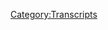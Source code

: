 {{Transcript
    | title         = [[49: July 6-13. 2015]]
    | caption       = [https://knowledgefight.libsyn.com/knowledge-fight-july-6-13 Listen to this episode on Libsyn]
    | episodeNumber = [[49: July 6-13. 2015|49]]
    | length        = 02:38:12
}}

{{MessageBox
    | header     = Warning: Bot Generated Content
    | text       = This transcript was automatically generated by transcription software and likely contains many mistakes and misattributions. Please check the audio for definitive quotes, attribution, and context.
    | image      = N3yvass4myg91.webp
    | imagewidth = 50px
    | id         = warning
}}

{{TranscriptBlock
    | name      = Alex Jones
    | timestamp = 00:00
    | text      = Andy in Kansas, you're on the air. Thanks for holding. Well, Alex, I'm a first time caller. I'm a huge fan. I love your work.
}}

{{TranscriptBlock
    | name      = Dan
    | timestamp = 00:07
    | text      = Hey, everybody. Welcome back to knowledge fight. I'm Dan. I'm Jordan. This is a podcast where we are two dudes who like to sit around the drink novelty beverages and talk about Alex Jones.
}}

{{TranscriptBlock
    | name      = Jordan
    | timestamp = 00:16
    | text      = Yeah, to my great chagrin today. You have purchased and sat in front of me. Let me start
}}

{{TranscriptBlock
    | name      = Dan
    | timestamp = 00:21
    | text      = by saying whoop, whoop, yeah.
}}

{{TranscriptBlock
    | name      = Jordan
    | timestamp = 00:25
    | text      = We will be drinking de Licious cotton candy Fago Yeah, a soda so brazen that it bothers to say now we got nothing but carbonated water and high fructose corn syrup.
}}

{{TranscriptBlock
    | name      = Dan
    | timestamp = 00:38
    | text      = We family up in here, man. No fruit juice.
}}

{{TranscriptBlock
    | name      = Jordan
    | timestamp = 00:41
    | text      = No nothing. It's water with sugar in it. Eat it you ants.
}}

{{TranscriptBlock
    | name      = Dan
    | timestamp = 00:46
    | text      = And it's flavored like cotton candy, which is just sugar.
}}

{{TranscriptBlock
    | name      = Jordan
    | timestamp = 00:50
    | text      = Wow, that is that is candy. That's great. That's fucking unbelievable. So
}}

{{TranscriptBlock
    | name      = Dan
    | timestamp = 00:56
    | text      = this is a podcast where I know a ton about Alex Jones. And you sir, you do not.
}}

{{TranscriptBlock
    | name      = Jordan
    | timestamp = 01:00
    | text      = I do all all. i All I know is cotton candy in my mouth right now. It tastes eerily like cotton candy, which is the most disgusting part of it.
}}

{{TranscriptBlock
    | name      = Dan
    | timestamp = 01:09
    | text      = That's something I've found with Faygo beverages in the past is that like, they have weird flavors. But they nail it. Yeah, no, this
}}

{{TranscriptBlock
    | name      = Jordan
    | timestamp = 01:16
    | text      = is perfect. It's it's, it's eerie to drink cotton candy.
}}

{{TranscriptBlock
    | name      = Dan
    | timestamp = 01:22
    | text      = It is it is it's something you don't want. You don't want liquid where you expect solid. Oh, as it were, I think there's a passage out of Lovecraft where it's like it's it's truly horrifying to hear animal sounds where human sounds should come for human sounds or animal sounds should come. Anyway. This is not a Lovecraft podcast, although I mentioned him a bit. But that's just because we were starting to live in a eldritch terror.
}}

{{TranscriptBlock
    | name      = Jordan
    | timestamp = 01:49
    | text      = Yeah, it does seem it does seem like the elder ones will be arising from the depths any moment now.
}}

{{TranscriptBlock
    | name      = Dan
    | timestamp = 01:54
    | text      = Yeah, yeah. Donald Trump's face is gonna come off. He's gonna have a tentacles and he's gonna teach us new ways to kill and delight
}}

{{TranscriptBlock
    | name      = Jordan
    | timestamp = 02:00
    | text      = and that would make more sense than anything he's doing right now.
}}

{{TranscriptBlock
    | name      = Dan
    | timestamp = 02:03
    | text      = He does seem gelatinous. Yeah. So
}}

{{TranscriptBlock
    | name      = Jordan
    | timestamp = 02:07
    | text      = it's starting to look like What's this face for men and black. The guy wearing the denorfia Vincent D'Onofrio from men and black in the looks like he's wearing another person.
}}

{{TranscriptBlock
    | name      = Dan
    | timestamp = 02:18
    | text      = I think my reference was better.
}}

{{TranscriptBlock
    | name      = Jordan
    | timestamp = 02:20
    | text      = I think mine is popular.
}}

{{TranscriptBlock
    | name      = Dan
    | timestamp = 02:22
    | text      = That's fair. So we are podcasts about Alex Jones. And we're gonna get to it. But first, before we do, I'd like to give a shout out to our new donator What's up Lesley?
}}

{{TranscriptBlock
    | name      = Alex Jones
    | timestamp = 02:31
    | text      = I'm a policy wonk.
}}

{{TranscriptBlock
    | name      = Dan
    | timestamp = 02:32
    | text      = Thank you for donating and welcome to the team. Welcome to the policy wonks. lezlie. If you'd like to become a policy wonk, you may do so by donating to our Patreon there's a link up at knowledge fight.com We welcome all of those who are interested in policy for the
}}

{{TranscriptBlock
    | name      = Jordan
    | timestamp = 02:46
    | text      = price of just one cup of coffee a day. A week. Give us a month. You can give us one cup of coffee, one cup
}}

{{TranscriptBlock
    | name      = Dan
    | timestamp = 02:53
    | text      = of coffee a month and you guys all team up you can help me out a great deal. I'm losing my mind. Yeah. Anyway, Jordan, today we are going to be embarking on our third installment of the investigation that I've been doing deep into the past of 2015 trying to figure out exactly what the fuck happened to Alex Jones.
}}

{{TranscriptBlock
    | name      = Jordan
    | timestamp = 03:11
    | text      = This has turned into one of the most exciting True Crime podcasts out there.
}}

{{TranscriptBlock
    | name      = Dan
    | timestamp = 03:15
    | text      = Not really a crime. It's all it's all a crime. It's a crime against humanity. It's
}}

{{TranscriptBlock
    | name      = Jordan
    | timestamp = 03:19
    | text      = a larger crime. Yeah.
}}

{{TranscriptBlock
    | name      = Dan
    | timestamp = 03:21
    | text      = So on our land, no one
}}

{{TranscriptBlock
    | name      = Jordan
    | timestamp = 03:22
    | text      = dies. And yet at the same time, pretty much all of us are going to because of
}}

{{TranscriptBlock
    | name      = Dan
    | timestamp = 03:26
    | text      = it. There's no doubt about that. Yeah, this is this is the prologue to the disaster. Yeah, exactly. So we'll get to this installment but because people have asked on Twitter, and you just asked me right before the show, I want to get everyone up to speed with what's going on in current day, because we're not going to cover it. Last week was a shit show. There was no show on Monday again because of Memorial Day, right? And then Tuesday, Roger Stone talked a whole bunch with Rick Derringer about I am a real American to our everlasting delight. Hulk Hogan theme song amazing. Yep. Wednesday, Mike Cernovich. And Alex Jones announced their huge Kathy Griffin contest. That's, that's on Wednesday, Thursday. They don't talk about that. Because she knew it. I knew it. Yeah. Fantastic. Still going on ostensibly. But they Alex is he's moved on. And now he's super into how cool it is. That Trump left the Paris Agreement. Great. Because in Alex Jones his conception and his framework, the the planet is carbon starved. There's not a carbon dioxide.
}}

{{TranscriptBlock
    | name      = Jordan
    | timestamp = 04:36
    | text      = No, we have I don't even want to hear the words you're saying right now. I know. So there's that's the one we're not going over. You might as well be like and rainbows are made of starlight and wishes. So that's one rainbow snatch. Oh, okay,
}}

{{TranscriptBlock
    | name      = Dan
    | timestamp = 04:49
    | text      = there we go is made of starlight and rainbows. It that's why we're not going to do an episode on it because the whole episode is mostly Alex losing his mind and talking about it. He's still in his manic Episode. So he's talking about how July 1 2017 will be the most important day in history. And here's why is because he believes that the way the globalists fund themselves is through this carbon tax that's been imposed. Climate change isn't real. It's all a short rod to create a carbon tax that goes to Al Gore. I don't I don't, I don't get the A to be there. But be that love it. So he's celebrating this. He's losing his shit. He's going on and on about like weird Biblical stuff. It's so strange. He's talking about God's eye and what have you, oh, boy, which may or may not be a reference to Fast and Furious six,
}}

{{TranscriptBlock
    | name      = Jordan
    | timestamp = 05:42
    | text      = or Lord of the Rings could be that too.
}}

{{TranscriptBlock
    | name      = Dan
    | timestamp = 05:45
    | text      = Or I think one of the Assassin's Creed game yeah,
}}

{{TranscriptBlock
    | name      = Jordan
    | timestamp = 05:47
    | text      = there was definitely that.
}}

{{TranscriptBlock
    | name      = Dan
    | timestamp = 05:48
    | text      = Oh, yeah. So he's, I don't, we discussed it a little bit on the last episode that when he's in this sort of manic state, it's tough to talk about it without making fun of what is sort of overt mental illness. Right. So I don't want to talk about that. And on the same token, the climate change stuff is just so loony that I don't want to make because you wouldn't even want to make you would freak out.
}}

{{TranscriptBlock
    | name      = Jordan
    | timestamp = 06:14
    | text      = Well, yeah, I'm listening to it. I'm already freaking out when you just said we're carbon star. Very angry.
}}

{{TranscriptBlock
    | name      = Dan
    | timestamp = 06:20
    | text      = I'm protecting my neighbors. Your screams I'm doing
}}

{{TranscriptBlock
    | name      = Jordan
    | timestamp = 06:24
    | text      = I am very rarely that calmed down.
}}

{{TranscriptBlock
    | name      = Dan
    | timestamp = 06:29
    | text      = So the other thing I want to talk about strange with the along the same lines as the we shouldn't mock Alex Jones in the middle of a manic episode. It came out on the internet last week that Paul Joseph Watson eats books. Yes. And I want to make it very clear that I hate him. He is his beliefs are stupid. But I resent everybody making fun of him for his alleged pica. You know, that is a condition and I really don't like to see people when he is so fucking open to attack for so many other things. All of these people making fun of him because he came out and admitted that he eats paper. I don't think that's okay.
}}

{{TranscriptBlock
    | name      = Jordan
    | timestamp = 07:09
    | text      = He's a horrifying monster filled with transphobic homophobic Absolutely. fucking hate just a hate filled monster. That's the target and he should be he should be absolutely eviscerated every single day of his life. Yeah. For ever, like a like a Greek myth. His entered should be pulled from him every morning. He should heal and it should happen again. The very next day, except
}}

{{TranscriptBlock
    | name      = Dan
    | timestamp = 07:37
    | text      = he has not brought us the torch have not brought any of that stuff. No, he's
}}

{{TranscriptBlock
    | name      = Jordan
    | timestamp = 07:42
    | text      = not a hero. No.
}}

{{TranscriptBlock
    | name      = Dan
    | timestamp = 07:44
    | text      = And it's the same thing with when also
}}

{{TranscriptBlock
    | name      = Jordan
    | timestamp = 07:47
    | text      = he should eat all the paper he wants. I don't give a fuck I don't even eating paper. No, fuck you.
}}

{{TranscriptBlock
    | name      = Dan
    | timestamp = 07:53
    | text      = In the past, he has talked about how he is a bit of an agoraphobic and rarely leaves his apartment, right. And again, that's the thing that I don't feel any interest in making fun of and I empathize. I feel really, I feel bad for him in those instances. So when I see people making fun of him, it just, it bums me out because he sucks, but not for these reasons and it's unfair. And it gives him an opportunity to re attack back and be like, Oh, isn't this the tolerant left making fun of my mental illness? Yeah, it's a trap. But it's I'm not saying that he's faking it as a trap. But it is a trap you can fall into of course, and it just really bums me out when people don't take the right attack plan on these assholes. Yeah, it's just stick to the reality. Don't insult them for things that are human
}}

{{TranscriptBlock
    | name      = Jordan
    | timestamp = 08:38
    | text      = right. Don't make fun of him for being afraid to leave his house. Make him afraid to leave or train vultures to attack him the moment he walks outside. Ah, you can teach ravens to teach their own families to hate this man. We need we need an army of birds. I think that's where my mind is at right now. Because you know, they're the only ones who are going to survive once the rest of the Earth is flooded.
}}

{{TranscriptBlock
    | name      = Dan
    | timestamp = 09:08
    | text      = Not if the owls have anything to say about it. Fucking peacocks. So, we're going to start our investigation. Today's episode is going to be covering the timespan of July 6 to July 13. So we're gonna be going over that. But to give you guys a little bit of a last time on the investigation. Alex Jones did not mention Donald Trump for a long time. You spent a lot of time talking about a Chick fil A billboard and misrepresenting the Civil War. Yes, you're up to speed. On July, why
}}

{{TranscriptBlock
    | name      = Jordan
    | timestamp = 09:39
    | text      = do we do three hour episodes? This is a very good question. She just brought everybody up to speed in a two second Recap, but that's because
}}

{{TranscriptBlock
    | name      = Dan
    | timestamp = 09:47
    | text      = you can go back and listen to that three hour. That's
}}

{{TranscriptBlock
    | name      = Jordan
    | timestamp = 09:48
    | text      = a good point.
}}

{{TranscriptBlock
    | name      = Dan
    | timestamp = 09:49
    | text      = On July 5, Alex Jones very strongly indicated that he is fully aware of Trump's mob connections. And so we go from dismissed So and not even talking about Trump to within a couple of days, I think 16 days after Trump had announced his candidacy, Alex Jones is saying, This guy is, you know, he's mobbed up right.
}}

{{TranscriptBlock
    | name      = Jordan
    | timestamp = 10:11
    | text      = And probably 95% of what Trump says. He doesn't trust him.
}}

{{TranscriptBlock
    | name      = Dan
    | timestamp = 10:16
    | text      = He agrees with the distrust of immigrants, right? He agrees with that rhetoric, but he knows that Trump isn't going to follow through on it. Also,
}}

{{TranscriptBlock
    | name      = Jordan
    | timestamp = 10:24
    | text      = at the end of our mash cut to now.
}}

{{TranscriptBlock
    | name      = Dan
    | timestamp = 10:28
    | text      = Also, at the end of our last episode, we revealed the Paul Joseph Watson also thinks that Trump is a shill and he's just in it for publicity, right and thinks he's a narcissist. Right? So that brings you up to speed we are now on July 6. July 6, is a fucked up show. It's mostly phone calls. Alex is sort of in a weird headspace. And I don't think he really wants to do his show. And so he takes a lot of phone calls. And they're all pretty boring, right. But in the times that he's not taking phone calls, it's a lot of race ship. He talks a lot about
}}

{{TranscriptBlock
    | name      = Jordan
    | timestamp = 11:03
    | text      = guilt, because we're still only a month out from the Charleston less than
}}

{{TranscriptBlock
    | name      = Dan
    | timestamp = 11:08
    | text      = that. It's been like three weeks or so. Yeah, but he Yeah. So here is the first clip where we start with Alex explaining that he doesn't want this guilt.
}}

{{TranscriptBlock
    | name      = Alex Jones
    | timestamp = 11:17
    | text      = I want to explain something. I'm pro human. I really don't care at the end of the day, what color you are, or where you came from. If you support private property, and the right to self defense, and you support a level playing field, and you're not a wannabe social engineer, trying to guilt me into feeling like I'm a bad person show I'll submit to whatever your agenda is that I care about you and I want you to succeed. There's two issues, that there's Donald Trump's situation gives us a window into I don't trust Donald Trump, as far as I could throw an elephant. Everybody knows that. That said, most of what he says makes a lot of sense. And I think he's a really smart guy. And the problem is he won't deliver on what he says he's going to do. In my experience. He is an establishment shill. That's just what my gut tells me and what I've seen what a lot of insiders like Dr. corsi and others say,
}}

{{TranscriptBlock
    | name      = Dan
    | timestamp = 12:23
    | text      = Jerome Corsi, now the Washington bureau chief for Infowars, who has known Donald Trump for 40 years, and regularly goes to dinner with him has told Alex in 2015 that Donald Trump is an establishment shill, and he is just there for publicity. Well, yeah, but this is now he's saying one of his sources.
}}

{{TranscriptBlock
    | name      = Jordan
    | timestamp = 12:44
    | text      = Well, I mean, we all know that we all knew that that's what he was or is et cetera. But now Jerome Corsi waiting for Alex to say that he can throw like the next show. He's like, Oh, also, I can throw an elephant as far as a human being can trust another human being? Yeah, yeah. That's his way out. He's actually so strong. He can throw an elephant a million miles just sounds like
}}

{{TranscriptBlock
    | name      = Dan
    | timestamp = 13:09
    | text      = alright Rob, do you gotta help me to throw this elephant? I will not be made a liar.
}}

{{TranscriptBlock
    | name      = Jordan
    | timestamp = 13:14
    | text      = Yeah, gonna fly now is playing in the background, we get a nice little rocky montage.
}}

{{TranscriptBlock
    | name      = Dan
    | timestamp = 13:19
    | text      = So I mean, I think that you're underplaying this revelation that Dr. corsi is also on the same page. Because Dr. corsi is now a major player in Alex's propaganda. He's a major player in pushing Trump.
}}

{{TranscriptBlock
    | name      = Jordan
    | timestamp = 13:34
    | text      = Right. But I see the thing, the thing that is the thing that mitigates that for me is that everyone was like, No, we don't want Trump we don't want Trump. We don't want Trump until it became apparent that they had to,
}}

{{TranscriptBlock
    | name      = Dan
    | timestamp = 13:50
    | text      = they had to like even his friends were saying absolutely. Okay. Does he have friends? Come on, apparently. Come on for 40 years.
}}

{{TranscriptBlock
    | name      = Jordan
    | timestamp = 13:59
    | text      = Dr. corsi likes, likes a free meal every now and again. Sure.
}}

{{TranscriptBlock
    | name      = Dan
    | timestamp = 14:02
    | text      = I don't think Trump picks a dog. That's a good
}}

{{TranscriptBlock
    | name      = Jordan
    | timestamp = 14:07
    | text      = point. Hey, unless they eat it exclusively at Trump's places. It's
}}

{{TranscriptBlock
    | name      = Dan
    | timestamp = 14:11
    | text      = possible there you go. So but be that as it may, we have this reiteration of I agree with this brace shit that he's saying this, this stuff because the the Trump situation that he's referring to is still just the comments about the Mexicans, right? That's still what's going on. Right? That's the only context that he covers Trump in pretty much. I think throughout the entirety of this episode, we're going to be going over so anytime there's the Trump situation, it's all just this, which at this point in history on July 6, is old. Yeah, that happened again. 334 weeks ago. Yeah. So he he's not he's not wrestling with up to date shit.
}}

{{TranscriptBlock
    | name      = Jordan
    | timestamp = 14:51
    | text      = I his his preamble there of at the end of the day, I'm pro human. And then here Here's his list of things that are pro human are private property. Sure. Self Defense. Yep. And don't make me feel guilt. Yep. That's the wrong priority for any human being
}}

{{TranscriptBlock
    | name      = Dan
    | timestamp = 15:11
    | text      = ever. No, because that's the bedrock of all human dignity.
}}

{{TranscriptBlock
    | name      = Jordan
    | timestamp = 15:15
    | text      = Well, what about like care about others? What are empathy, boo? Respect, no empathy, respect for yourself and for others empathy
}}

{{TranscriptBlock
    | name      = Dan
    | timestamp = 15:26
    | text      = out of that empathy is a globalist plot. Let's do understand in order to get white people to feel bad. So you balkanize them? Oh, okay. I've actually come to realize something that I,
}}

{{TranscriptBlock
    | name      = Jordan
    | timestamp = 15:35
    | text      = I love how far we've come that you can just throw empathy as a globalist plot. And I'm like, Yeah, that makes sense. All right. Moving on. Makes sense. Yeah, let's go along with that. I
}}

{{TranscriptBlock
    | name      = Dan
    | timestamp = 15:44
    | text      = think that Alex believes, and I'm not sure about this, but I'm starting to think that he believes that the idea of people complaining about legitimate racial issues, he interprets that as a plot to split white people as one cohesive group, as a voting bloc, into a split group. And some of the people will go along with the broken coalition that the Clintons put together, and other ones will become white supremacist. No, it's not.
}}

{{TranscriptBlock
    | name      = Jordan
    | timestamp = 16:16
    | text      = How do you how do you? Look, I'm just I don't like it when they split white people. As a voting bloc, right? We should all be united. I'm not racist, though. No, at the end of the day, I don't care what color you are. So long as all white people are on the same team.
}}

{{TranscriptBlock
    | name      = Dan
    | timestamp = 16:34
    | text      = I want to be clear, he hasn't said as much. But I'm starting to glean some of that from his interviews that he's had with like Larry Nichols. And just some of the other things he said. I think that that is part of his conception. It's
}}

{{TranscriptBlock
    | name      = Jordan
    | timestamp = 16:47
    | text      = part of so many old white dudes can say it's not like it's not like it's a thing they actively think about. It's just their their tribalism in the back of their head is like, Well, you look like me. So you must agree with me, we must have the same priority. Exactly. So which are of course private property, self defense, and I don't want to feel anything. Yeah. I don't want to feel guilt. Yep. Especially about I don't want to feel guilt for the fact that my private property comes from Old white people self defense, I II manifest destiny.
}}

{{TranscriptBlock
    | name      = Dan
    | timestamp = 17:15
    | text      = Yeah, it is interesting that the reasons you should feel guilt are the private property prior to Yeah, the private property that you have, because of the system that has been in place and built very, literally on racism. Yep. And the self defense you need. Because,
}}

{{TranscriptBlock
    | name      = Jordan
    | timestamp = 17:33
    | text      = exactly. All three, most important things are white supremacist
}}

{{TranscriptBlock
    | name      = Dan
    | timestamp = 17:38
    | text      = somewhat. Anyway, speaking of that, let's get to this next clip.
}}

{{TranscriptBlock
    | name      = Alex Jones
    | timestamp = 17:41
    | text      = So there's this apologist idea, or any crime coming out of anybody who isn't white is basically acceptable. You got to ask yourself, what is that agenda really all about? So I don't
}}

{{TranscriptBlock
    | name      = Dan
    | timestamp = 17:55
    | text      = believe that that's the agenda. But I included
}}

{{TranscriptBlock
    | name      = Jordan
    | timestamp = 17:57
    | text      = that Oh, no, we live in Chicago. And you know that as a city, we all agree that any crime done by black people, we just ignore, totally cool. Yeah, the CPD definitely does not have black sites, nor do they torture people. No, no, that's crazy. We just ignore it.
}}

{{TranscriptBlock
    | name      = Dan
    | timestamp = 18:17
    | text      = But the reason that I kept that clip in because it is a little bit short, and almost seems a little bit like a non sequitur is the reason that he says at the at the end, what's the agenda there? And I think it's fascinating because it's like, are you talking about yourself? What's the agenda in you laying it out like this? You know what I'm saying right now. It's, it's interesting. But all of this could be explained
}}

{{TranscriptBlock
    | name      = Jordan
    | timestamp = 18:41
    | text      = his What's your plan is actually, what's my plan? I'm
}}

{{TranscriptBlock
    | name      = Dan
    | timestamp = 18:44
    | text      = really doing what am I thinking? So actually, I think a lot of it can be explained by considering what sources Alex takes in. And in this next clip, Alex explains what his news diet is like,
}}

{{TranscriptBlock
    | name      = Jordan
    | timestamp = 18:56
    | text      = oh, no, oh, I
}}

{{TranscriptBlock
    | name      = Dan
    | timestamp = 18:57
    | text      = don't want to know it's a little bit revealing.
}}

{{TranscriptBlock
    | name      = Alex Jones
    | timestamp = 18:59
    | text      = And I think I kind of got depressed this morning. I was up I wasn't at like 6am I was reading news articles. And I was on Infowars. And I go look at the comments for tips or anything. It's kind of scan some lights. I was on
}}

{{TranscriptBlock
    | name      = Jordan
    | timestamp = 19:12
    | text      = your reading the comments on your own article.
}}

{{TranscriptBlock
    | name      = Dan
    | timestamp = 19:15
    | text      = For tips who bad
}}

{{TranscriptBlock
    | name      = Alex Jones
    | timestamp = 19:16
    | text      = seven felonies have been deported five times and how they let him go. San Francisco did saying they think it's racist to turn a felon out of jail for all sorts of crimes over to the feds, they don't even deport them anyways, so it wouldn't matter. Obama's basically stopped deportations. I mean, a citizen isn't treated like that. Oh, he
}}

{{TranscriptBlock
    | name      = Jordan
    | timestamp = 19:38
    | text      = definitely didn't deport more people than his predecessors and
}}

{{TranscriptBlock
    | name      = Alex Jones
    | timestamp = 19:41
    | text      = the guy went out and shot a lady and I saw democratic operatives I went and clicked on their handles. They were real websites in the common people with their dogs and their cats and everything. You know, Trent, we're real dogs and real and buy their dogs and their cats when they were real people. Saying how dare me be racist and grammar basically not just want to have people joyriding around shooting people. And then how dare I defend Donald Trump because I just stick with the white people. And it was mainly white people. Shameless. I mean, their whole ideology. It's just mental illness. It's like mentally ill.
}}

{{TranscriptBlock
    | name      = Dan
    | timestamp = 20:16
    | text      = I mean, one of the things that I think is interesting is one, I've developed two theories in my investigation thus far up till this point, and one of them is reasonable. And the other one we'll get to later. The reasonable theory is I think that Alex Jones is at some point around here, July sixth, seventh, and that sort of span, he starts to get really jealous, because Donald Trump is getting a lot of press saying things that are very similar to things he says, okay, all right. I think Alex Jones starts to get pretty petty and jealous about like, why is everyone lumping me in with him? Why am I not getting all the attention, that sort of thing? And then on top of that, I think he starts to empathize with him a little bit, because of the way the media treats him. I think that there is a there is an identification factor that Alex starts to feel with Trump. Okay, that's the most reasonable theory I have about what gets him to sort of shift over Yeah, I can see that I have an insane theory.
}}

{{TranscriptBlock
    | name      = Jordan
    | timestamp = 21:18
    | text      = That's an emotionally based like, that's a reasonable human beings. Like I can understand that reaction and it sort of falls in line. Now, of course, that means it is not true at all, because you and I can understand it. Definitely not possible. But it also is because Trump killed a globalist left the head on Alex Jones's doorstep. That could be that's what we know.
}}

{{TranscriptBlock
    | name      = Dan
    | timestamp = 21:43
    | text      = That's my theory. But the my rational theory does take into account the psychology of both individuals like Trump acts the way he does, because he's a narcissist and doesn't understand consequences, right. And then Alex is also a narcissist. And he feels like, hey, I can get on this train. I see what's happening with him. If I identify myself with him, maybe I will get the attention that he's getting well,
}}

{{TranscriptBlock
    | name      = Jordan
    | timestamp = 22:05
    | text      = yeah, he's saying exactly what I've been saying for forever. Why is he more popular? Here's what I'll do. I'll, I'll drift off of it. You know,
}}

{{TranscriptBlock
    | name      = Dan
    | timestamp = 22:13
    | text      = and there are a couple instances to eclipse will play where Alex says things that eventually Trump himself will say, so there is also a possibility. Why
}}

{{TranscriptBlock
    | name      = Jordan
    | timestamp = 22:20
    | text      = are we why are we doing this whole America thing anymore? I don't know. Very sure. But there
}}

{{TranscriptBlock
    | name      = Dan
    | timestamp = 22:25
    | text      = is also a possibility that Alex just lives his life and spouts the hate that he spouts. And then at some point started to see Trump jock his style, and be like, alright, this guy gets it. He likes me. This appeals to my narcissism. He's clearly quoting me, right? I mean, I don't know that makes sense. So on the like I said on this six July 6 episode,
}}

{{TranscriptBlock
    | name      = Jordan
    | timestamp = 22:47
    | text      = the end of the day, Alex wants a rubdown from the famous guy more or less, yeah,
}}

{{TranscriptBlock
    | name      = Dan
    | timestamp = 22:50
    | text      = he's a star fucker. But he chooses weird stars. Anyway, this next clip, I told you July 6, there's a weird days in a weird headspace. And it finally sort of blows off at this point, like, hour 10 into the episode.
}}

{{TranscriptBlock
    | name      = Alex Jones
    | timestamp = 23:06
    | text      = It's almost like claustrophobia. I never used to have this feeling about politics. But now I just want to hide from everybody and just let everybody kill each other and just be idiots because
}}

{{TranscriptBlock
    | name      = Jordan
    | timestamp = 23:18
    | text      = I'm pretty much
}}

{{TranscriptBlock
    | name      = Alex Jones
    | timestamp = 23:19
    | text      = I mean, I'm not putting on an actor. I almost left earlier. Okay. I couldn't even go on earlier and I had to basically irritate like, I may just leave I just keep on watching the videos and I go out the street. It's not marked as doing this. The average austenite folks cannot find their fat ass with both hands. And I want to slap them upside their head. But let me tell you, they are the most politically correct full of it. Arrogant scum. And I'm sick of them. And let me tell you who they mainly are. Hasty, stupid white people is dumb as the so called minorities are on average they're more awake when I talk to them and these dumb ass white people everywhere. I mean, this country is a sick joke.
}}

{{TranscriptBlock
    | name      = Dan
    | timestamp = 24:07
    | text      = The juxtaposition there is amazing. Music plus of just screaming about pasty dumb white people if
}}

{{TranscriptBlock
    | name      = Jordan
    | timestamp = 24:14
    | text      = if it was from if it was from Beverly Hills Cop and Eddie Murphy said that I'm way on board I believe every word.
}}

{{TranscriptBlock
    | name      = Dan
    | timestamp = 24:25
    | text      = Yeah, so he's saying that like it's not Mark Dice shooting these exploitative erroneous videos where he goes out and talks to dumb people on the street. It's everybody it's real. This is really how people are they don't know what the Fourth of July is all this stuff. It's so that's what's making him mad, and he's just freaking out. So it goes to break with that music and then here is how he comes back from break.
}}

{{TranscriptBlock
    | name      = Alex Jones
    | timestamp = 24:51
    | text      = You know, I feel a lot better now. Because I've been holding my finger in the last few weeks and during the break If I had a controlled rage just walking around back in the storage area of the facility where I petted my big hill down for a while, I was not gonna be able to continue doing the radio show because my revulsion of the globalist at their house sickening they are evil they are and how bad they are sounds like just Oh, to me. And then I just wonder what is wrong with other people? Why do we put up with this inversion of reality and common sense being trampled?
}}

{{TranscriptBlock
    | name      = Jordan
    | timestamp = 25:36
    | text      = I don't know. i Yeah, that's a really good question. Don't
}}

{{TranscriptBlock
    | name      = Dan
    | timestamp = 25:40
    | text      = know why we put up with us but also this is the second time in pretty short span that Alex says in episodes we've covered he's had to leave the studio and have a controlled rage.
}}

{{TranscriptBlock
    | name      = Jordan
    | timestamp = 25:52
    | text      = Yeah, I want to see what his controlled rage obviously breaks
}}

{{TranscriptBlock
    | name      = Dan
    | timestamp = 25:55
    | text      = shit. On the last it has to I'm that Keith Olbermann episode he was saying that he went and broke shit. Like he's a frickin he's a he is a he's a raging roid rage kind of guy. That's what's going on. He's not mentally well, no matter what, even manic episode shit aside, he's not in a emotional, spiritual, self control kind of situation where he shouldn't be doing this. Right. Like I've talked about how this is starting to fuck with my mind a little bit. Yeah. And I'm losing it a tiny bit covering him. Yeah, I have developed slight agoraphobia. I don't leave the house as much as I used to and that stuff, right. But I'm very I've never gotten so mad listening to him that I've gone into a controlled rage. What is a control rage? I think it's code for a rage. I think it's trying to I'm trying to put a PR spin on that. So
}}

{{TranscriptBlock
    | name      = Jordan
    | timestamp = 26:48
    | text      = I threw shit in my office for a good half hour. And I know I have a cleaning lady. Yeah, to fix it.
}}

{{TranscriptBlock
    | name      = Dan
    | timestamp = 26:54
    | text      = Yeah. So or man, Alex, you should not you should not be doing this. You should not. You shouldn't shouldn't be in the news.
}}

{{TranscriptBlock
    | name      = Jordan
    | timestamp = 27:02
    | text      = It's it's like, like, how do you look at somebody who is so clearly unhealthy in every aspect of his life?
}}

{{TranscriptBlock
    | name      = Dan
    | timestamp = 27:13
    | text      = Seems like it right?
}}

{{TranscriptBlock
    | name      = Jordan
    | timestamp = 27:14
    | text      = There's no good. There's no good thing that we've seen. Other than once a year he smokes weed to test it straight. That's the only bright spot. That's the only healthy. The only healthy thing I can see Alex
}}

{{TranscriptBlock
    | name      = Dan
    | timestamp = 27:27
    | text      = doing. You gotta make sure that George Soros hasn't gone too far with that or right. No,
}}

{{TranscriptBlock
    | name      = Jordan
    | timestamp = 27:31
    | text      = he can't can't let him do that. Yeah. No, I
}}

{{TranscriptBlock
    | name      = Dan
    | timestamp = 27:34
    | text      = know, he is. He's a mess. But I think what people respond to in him is specifically the white identity shit that he always talks about. And that's why his audience is 87%.
}}

{{TranscriptBlock
    | name      = Jordan
    | timestamp = 27:47
    | text      = Right? Well, and you can also if you're a disenfranchised, dumb, white dude, you can absolutely sublimate some of your anger through his Yeah, for sure. You know, we that's one of one of the ways Yeah, one of the ways you can get it out is you allow this man to speak for you. And then you feel you know, you get that dopamine reaction of, well, at least somebody's telling it like it is, well, you
}}

{{TranscriptBlock
    | name      = Dan
    | timestamp = 28:11
    | text      = got this terrible anger based on feeling like white victimhood inside you and you listen to his show, and he screams about it, somehow. You're right. It is it's, it's somehow you can vicariously feel those feelings. And maybe they come out maybe maybe it is a release. Yeah, I hope because I think there are a lot of people who it's not I think it's reinforcing, right. But
}}

{{TranscriptBlock
    | name      = Jordan
    | timestamp = 28:31
    | text      = I mean, you have to imagine some of these people work in an office, they go to the office, and rather than take out all this weird, angry conservative white hot hatred on their co workers, they just sit there listening to a gorilla scream for four hours.
}}

{{TranscriptBlock
    | name      = Dan
    | timestamp = 28:49
    | text      = I'm really scared that my co workers have seen that I'm watching Info Wars. I'm really worried that they think I like it. I don't know. No one's brought it up. But I'm so scared. People think I'm an info warrior. So I do have a huge beard. Right? I could be one of those crazies, right. Anyway. This is the last clip from July 6. In this one he has Gerald Cilenti on he has an interview with this dude, no idea who that is guy who you works in trends. That's not a job. He does predictions and what have you about what is to come? Okay, the way was he a good predictor? Nope. He has a lot of similar tendencies to Alex to predict the collapse is coming imminently. They talk a bunch about how you need to buy gold, of course. But what I think is more important about this interview is this clip that I'm gonna take from it. And it's Gerald Cilenti really reinforcing the Savior narrative that Larry Nichols has laid out for Alex in past episodes,
}}

{{TranscriptBlock
    | name      = Gerald Celente
    | timestamp = 29:51
    | text      = and you said you would depress because of the masses that are so out of touch. So I had this little quote here. that really says all of his guests by Samuel Adams. This is what he said Doesn't take a majority, but rather an irate, tireless minority Hien on setting brush fires of freedom in the minds of men. It does not take a majority to prevail, but rather an irate, tireless minority, keen on setting brush fires of freedom in the minds of men. And that's what you are doing. That's what I'm just that's what Dr. Paul Craig Roberts does. That's what Ron Paul does. There are a number of us that are doing it. It's bringing it all together to make it happen. He
}}

{{TranscriptBlock
    | name      = Jordan
    | timestamp = 30:40
    | text      = sounds like a shitty Lenny Bruce. Yeah.
}}

{{TranscriptBlock
    | name      = Dan
    | timestamp = 30:43
    | text      = And he does do some like warmed over hacky comedy. Yeah, he does throttle lines like, I don't even remember anyway, but like,
}}

{{TranscriptBlock
    | name      = Jordan
    | timestamp = 30:49
    | text      = the brush fires of heaven that she had gotten a brush fire.
}}

{{TranscriptBlock
    | name      = Dan
    | timestamp = 30:54
    | text      = You hear it there is like, he's talking about Sam Adams quote, right. He's throwing it out there. It doesn't take a majority. It just takes an irate minority. Uh huh. It's the same thing as the what Larry Nichols keeps saying, all we need is you Alex, you are our Savior. He even goes so far like Larry Nichols. I don't think I have pulled the clip but he does say you are the last hope for the bastion of truth. Jesus Christ. Yeah, I mean, he's, it's he has these people in his life who are just completely reinforcing this. It's up to you.
}}

{{TranscriptBlock
    | name      = Jordan
    | timestamp = 31:24
    | text      = Now I want to rewrite A New Hope. Yeah, and have Obi Wan just be this strange. Ill proportioned angry, dude.
}}

{{TranscriptBlock
    | name      = Unknown Speaker
    | timestamp = 31:35
    | text      = Yeah, just
}}

{{TranscriptBlock
    | name      = Jordan
    | timestamp = 31:41
    | text      = Yeah, fucking lightsabers
}}

{{TranscriptBlock
    | name      = Dan
    | timestamp = 31:43
    | text      = do the thing that I think is like I do sort of believe I'm fighting a quixotic battle against the windmill that is at Alex Jones. Correct. I do believe and I think it's important. I don't think that this is just fun entertainment. I think that there is something important we're doing. But I don't have
}}

{{TranscriptBlock
    | name      = Jordan
    | timestamp = 32:01
    | text      = exactly like the man of LaMancha. But the musical which was far more important than original Yeah, I know. Book is like 10,000 pages. It's great though. Nobody's saying love
}}

{{TranscriptBlock
    | name      = Dan
    | timestamp = 32:11
    | text      = some survived. Nobody thinks I don't have a Gerald Cilenti I don't have a Larry Nichols. I have you
}}

{{TranscriptBlock
    | name      = Jordan
    | timestamp = 32:17
    | text      = and I am not going to tell you you are.
}}

{{TranscriptBlock
    | name      = Dan
    | timestamp = 32:21
    | text      = You're telling me coolant. So
}}

{{TranscriptBlock
    | name      = Jordan
    | timestamp = 32:26
    | text      = if I was on Infowars Alex, stop getting so self important. Yell out,
}}

{{TranscriptBlock
    | name      = Dan
    | timestamp = 32:31
    | text      = your vocal patterns are too appealing to find a way to speak weirdly. So that's it for July 6. Oh, boy. Oh, boy, dad. Oh, no. I
}}

{{TranscriptBlock
    | name      = Jordan
    | timestamp = 32:41
    | text      = think we need to create a new meme.
}}

{{TranscriptBlock
    | name      = Unknown Speaker
    | timestamp = 32:44
    | text      = I don't want to do that.
}}

{{TranscriptBlock
    | name      = Jordan
    | timestamp = 32:45
    | text      = I think it's time.
}}

{{TranscriptBlock
    | name      = Dan
    | timestamp = 32:46
    | text      = I don't want to do that
}}

{{TranscriptBlock
    | name      = Jordan
    | timestamp = 32:47
    | text      = a meme
}}

{{TranscriptBlock
    | name      = Dan
    | timestamp = 32:49
    | text      = on it. So we go to July 7, and this episode is weird. Yes. What happened? I know I say that a lot. That episodes are weird.
}}

{{TranscriptBlock
    | name      = Jordan
    | timestamp = 32:59
    | text      = That's because they fucking are. Yeah. So the ones that you don't think are weird, aren't terrifyingly weird ones that you do think are weird. I can't process my emotions while listening to this
}}

{{TranscriptBlock
    | name      = Dan
    | timestamp = 33:11
    | text      = baseline is weird. Yeah, that's sort of where we are. So in this episode, he has an interview with this guy named Lord Monckton, who
}}

{{TranscriptBlock
    | name      = Jordan
    | timestamp = 33:20
    | text      = refuse, refuse.
}}

{{TranscriptBlock
    | name      = Dan
    | timestamp = 33:23
    | text      = He does not believe in climate over these clips entirely. I don't have any of him. He claims he actually was on the show, just the other day recently in 2017, to talk about how he has found proof that climate change is based on bad math. And he's going to release a paper about it, how'd that go? doesn't give any details, no details, no details based on bad math. He's found four huge errors were made does not explain any of them.
}}

{{TranscriptBlock
    | name      = Jordan
    | timestamp = 33:52
    | text      = Any any does he like talk about maybe it was in the measuring system? No, no, no specific, maybe any, like a calculation, you know? Like there are so many different factors that could go into the exacerbation of climate change. You know, like, how quick are the ice caps melting? Maybe they just got the the rate of decay wrong, like maybe it's any number of possible things. Dan tells me that Lord Monckton, or whatever the fuck his name is, says that it's a mathematical issue that we can solve through peer reviewed research. Dan, you didn't give any details? Okay, well, then never fucking mind. But Alex is thrilled. Climate change is still real Alex.
}}

{{TranscriptBlock
    | name      = Dan
    | timestamp = 34:32
    | text      = So he's coming on back in 2015, to have a discussion about how the EU was a fascist organization. And I didn't I didn't keep any of that stuff in. But in this clip, towards the beginning of the episode, Alex says some stuff that I believe Trump picked up on later stuff about how Obama is the founder of ISIS, right? These sort of beliefs are things that Trump mirrored from Alex Jones.
}}

{{TranscriptBlock
    | name      = Jordan
    | timestamp = 34:58
    | text      = Do you know what I Like, maybe our big problem is that we just don't define words the same way. Like, what do you think their definition of fascism is like the actual word like,
}}

{{TranscriptBlock
    | name      = Dan
    | timestamp = 35:10
    | text      = well, isn't it? Isn't it? Like a Socrates quote? Like the beginning of knowledge comes from the definition of terms? Right beginning of language? Yeah, you can't? How
}}

{{TranscriptBlock
    | name      = Jordan
    | timestamp = 35:18
    | text      = can you? How can you communicate with somebody who disagrees with you without first agreeing on what reality is? Yeah. Otherwise, you're just talking past each other?
}}

{{TranscriptBlock
    | name      = Dan
    | timestamp = 35:27
    | text      = That's a that's an interesting point. Mm hmm. I don't know. I don't think Alex would be up for having that conversation, though. Even about just defining.
}}

{{TranscriptBlock
    | name      = Jordan
    | timestamp = 35:35
    | text      = Well, yeah. Right. Cuz then that terms mean, that point that paints you in a corner, then you actually have to engage with things like if you've ever
}}

{{TranscriptBlock
    | name      = Dan
    | timestamp = 35:45
    | text      = so much of what Alex does is on unverifiable, right? Like, you can't disprove a lot of the things he says, but if he were to give definitions to terms, it would be like, Oh, no, that's absolutely not true. They'd have to, you have to admit it,
}}

{{TranscriptBlock
    | name      = Jordan
    | timestamp = 35:57
    | text      = right? That's exactly. And I've had, I've had conversations with conservative people before in the past, where it's been like, Okay, we're gonna stop. This is what we are talking about. Here's the one subject we're talking about, so long as you agree that you can change your mind based on so you say, you know, you have no evidence for what you're saying, Okay, fine. I will present evidence. If it disagrees with you, then you have to change your mind. And if you do the same for me, then I will change my mind. So long as the moment I do that. You don't say, Well, yeah, but what about Nona? Nona? We're talking about this
}}

{{TranscriptBlock
    | name      = Dan
    | timestamp = 36:37
    | text      = goalposts moving Yeah, exactly. Anyway, Alex believes that Obama created ISIS, he did create ISIS, but through accidental foreign policy. Well, no, George W created ISIS might the roots of it might go back even further than that. If you really think about for mid
}}

{{TranscriptBlock
    | name      = Jordan
    | timestamp = 36:53
    | text      = Ronald Reagan created ISIS. Sure. Let's
}}

{{TranscriptBlock
    | name      = Dan
    | timestamp = 36:55
    | text      = throw that out.
}}

{{TranscriptBlock
    | name      = Jordan
    | timestamp = 36:56
    | text      = I mean, let's just go back to find the term created, Mohammed created ISIS. There
}}

{{TranscriptBlock
    | name      = Dan
    | timestamp = 37:01
    | text      = we go. So in this clip, Alex has a clip of himself of Obama talking about how we will not be able to destroy terrorists through bombs and weapons, we need a better ideology. We need to get at the root of what causes people to join these groups. That's called strategy. That's very reasonable. Alex interprets that to mean they don't attack these guys. Hmm. So that's the sort of bedrock of this clip, right?
}}

{{TranscriptBlock
    | name      = Alex Jones
    | timestamp = 37:28
    | text      = Okay. Now, let's go ahead. Let's do it. And let's go to this clip of Obama that we just need to have better ideas. What Caitlyn Jenner Yeah, maybe gel all kinda how to wear Xander over well, that idea Trump them?
}}

{{TranscriptBlock
    | name      = Jordan
    | timestamp = 37:43
    | text      = Mom is yes to
}}

{{TranscriptBlock
    | name      = Alex Jones
    | timestamp = 37:45
    | text      = two plus two equals five. Maybe that ideal will defeat them against Western weapons. Most of them called him sixteens. Us 308 rifles 556. Most of its US may deliver Oh, they accidentally got special forces trucks and armored trucks. No, they didn't. They weren't given them. They were armed in Iraq. They were armed in other areas. Like, let's go ahead and go to the clip.
}}

{{TranscriptBlock
    | name      = Barack Obama
    | timestamp = 38:14
    | text      = And that means that we're going to have to pick up our game. Oh, yeah, prevent these tacks. It's also true why ultimately, in order for us to defeat terrorist groups like ISIL, and Al Qaeda, is going to also require us to discredit their ideology. Oh, yeah, sure, twisted thinking that draws vulnerable people into the ranks you agree with it? Before and I know our military leaders agree this broader challenge of countering violent extremism is not simply a military effort. Oh, yeah. Ideologies are not defeated. By better ideas, more attractive and more compelling. We're
}}

{{TranscriptBlock
    | name      = Alex Jones
    | timestamp = 38:53
    | text      = going to break we'll come back and play the issues, our proxy army to take over the Middle East and kill all the Christians. And we're gonna keep giving them weapons to do it. And then we're gonna use them to take your rights domestically.
}}

{{TranscriptBlock
    | name      = Dan
    | timestamp = 39:07
    | text      = Yeah, I don't understand. He talks about how Americana is so sexy. That's why he did that's exactly what he thinks. He thinks that if we create prosperity in this Americana system of free market, and what have you, it'll be such an undeniable system. And that's what people liked about us in the first place. Exactly. So kind of Yeah, he kind of does.
}}

{{TranscriptBlock
    | name      = Jordan
    | timestamp = 39:26
    | text      = He believes exactly what Obama said word for word.
}}

{{TranscriptBlock
    | name      = Dan
    | timestamp = 39:29
    | text      = But he thinks well, I don't know if he thinks but because I could just stop
}}

{{TranscriptBlock
    | name      = Jordan
    | timestamp = 39:34
    | text      = back. Yeah. That might as well be your stopping point for that said he believes
}}

{{TranscriptBlock
    | name      = Dan
    | timestamp = 39:38
    | text      = that. Obama is saying that we shouldn't attack them. And that's not what he's saying. He's saying it's it's,
}}

{{TranscriptBlock
    | name      = Jordan
    | timestamp = 39:45
    | text      = he even said not just bombs, which implies Oh, there's going to be Bob but Alex bland. If we take a look at Obama's track record on fours or in foreign policy, a lot of Bob's plenty
}}

{{TranscriptBlock
    | name      = Dan
    | timestamp = 39:55
    | text      = so but he's saying like he at the end there what you were yelling over He says, Let me translate that for you. These are our proxy armies that are going to go kill Christians. Right? That's not what, that's not what Obama's saying. I
}}

{{TranscriptBlock
    | name      = Jordan
    | timestamp = 40:08
    | text      = don't think there's any like, there wasn't even a word or anything that you could twist that into. That was just him deliberately misunderstanding. No, no, no, not misunderstanding, deliberately saying some straight up bullshit is deliberately misleading. Yeah, yeah. Because otherwise he would have to say, recall Obama. Yeah. And that's just that's just not possible. No. Which, again, is why we're all fucked. Like when a Democratic president says something that Republicans agree with? If they can't agree with that, then they just lose their their mind. Yeah.
}}

{{TranscriptBlock
    | name      = Dan
    | timestamp = 40:42
    | text      = And it has to shift to something else. Exactly. Like what we just discussed, right? It's you shift the goalposts, you move the conversation, to like, Oh, should I agree with you? But hold on one?
}}

{{TranscriptBlock
    | name      = Jordan
    | timestamp = 40:51
    | text      = Yeah. No, Benghazi, you're a monster. Yeah, emails.
}}

{{TranscriptBlock
    | name      = Dan
    | timestamp = 40:55
    | text      = So in this next clip, I believe on July 7, here, this is some evidence of Alex beginning to empathize with Trump, more than just agreeing with his rhetoric about immigrants. I believe that this clip shows some kernels of ice myself in him.
}}

{{TranscriptBlock
    | name      = Alex Jones
    | timestamp = 41:15
    | text      = Like, I'm always talking about engineers, who have thrown me here or who have married somebody, engineer, and they'll say it's a sham marriage and send them out of the country. But then if you want to come here, from again, the biggest group of immigrants now is not Mexicans, Chinese. You come here and have your baby openly. You have the baby two weeks after you arrive. At your extended stay, it's in the news. You have your baby, it's all paid for. And then if I don't want to pay for it, I'm racist. Can I go to China and say, I'm here to have my baby. I want my free everything. I mean, it's crazy. And what's really got me angry about this is the Donald. The criticisms of Donald Trump that he's racist. I mean, I've got articles here where, yeah, we don't rent labor. It's been illegal aliens, working on the new Trump building don't know they want to be around him or work for him. I mean, that's an issue right there. We should investigate Trump as he have any illegals working for him. And again, I'm not even against the average person that's up here want a better life. The point is, that the large minority of the people that are criminals or milk of the system need to be kicked out. I mean, if you, if you can't kick them out, then you don't even have a country. This is chump Ville, we're talking about. I mean, I can't go to Mexico or Guatemala, or Nicaragua or El Salvador, or Colombia, or Venezuela, or Brazil, or Chile. Let's just go south and show up and ask them. Hey, we'll laugh at you. But you got these big banks and globalist groups that are financing. I mean, JP Morgan runs the food stamp program makes the money off of it takes the taxpayer money. They're behind it all. Donald Trump's Signature Collection made in Mexico. Yeah, and I think Donald Trump will argue yeah, those are good seamstress, people who are going to Mexico, I'm all for trade. I'm all for open business, because they're now going after him saying he's a hypocrite making stuff in Mexico. I actually buy coffee from Mexico is just the best coffee according to my palate. And it helps local farmers. I'm not against helping people in Mexico. That's the answer. But now the media is going after
}}

{{TranscriptBlock
    | name      = Jordan
    | timestamp = 43:43
    | text      = thing, don't believe
}}

{{TranscriptBlock
    | name      = Alex Jones
    | timestamp = 43:45
    | text      = Oh, what was that article from? It's interesting find that Huffington Post and what are they saying? I'm gonna say the headline, please. Donald Trump gets his stuff in Mexico, by those lazy people. He didn't say that. He said, The Bad are coming up here. In some cases. Internet reminds Donald Trump, his signature collection is made in Mexico. And that's what I'm seeing from having emotion and raw story is like, Hispanics are heard that Donald Trump says they're lazy. Donald Trump didn't say that. I'm sick of you liars. It's incredible. It's incredible. Amazing.
}}

{{TranscriptBlock
    | name      = Dan
    | timestamp = 44:20
    | text      = So he's created a straw man of the argument that Trump made is that Mexicans are lazy. It's because it's the easiest stereotype that Alex can grab onto. That's not what people are responding to at all. So he responds to this fake argument to create victimhood for Trump and victimhood for himself. He's starting to see the way that the media treats Donald Trump and it mirrors the way the media treats Alex. And I think that he is internalizing that
}}

{{TranscriptBlock
    | name      = Jordan
    | timestamp = 44:47
    | text      = what's fascinating to me there is he goes, Why is everybody thinking that Donald Trump was a hypocrite just because he has and then earlier in that very same clip, he's like, maybe we should find out if he has a legal is working for him. Right? And you're like, No, you you. You did Alex, Alex, you did that bad. But who did that but
}}

{{TranscriptBlock
    | name      = Dan
    | timestamp = 45:10
    | text      = also the reason people talked about him being a hypocrite for having his clothes made in foreign countries is that his whole platform
}}

{{TranscriptBlock
    | name      = Jordan
    | timestamp = 45:15
    | text      = was America fake America first did great again. Yeah,
}}

{{TranscriptBlock
    | name      = Dan
    | timestamp = 45:19
    | text      = so that's the reason that people were clowning on him for that and understandably they should have
}}

{{TranscriptBlock
    | name      = Jordan
    | timestamp = 45:24
    | text      = Yeah, well, it's because it's hypocritical and yeah and stupid and it's ridiculous
}}

{{TranscriptBlock
    | name      = Dan
    | timestamp = 45:29
    | text      = the argument that he got a good deal doing that isn't a good argument. That doesn't work. Now you got a good deal because if you care part of the deal, but if he's a deal maker, but if you care about America at all, and you're here about coffee from the Chiapas farmer, let's
}}

{{TranscriptBlock
    | name      = Jordan
    | timestamp = 45:46
    | text      = what's the best coffee for my palate? I don't know.
}}

{{TranscriptBlock
    | name      = Dan
    | timestamp = 45:49
    | text      = I go Ethiopian Yirgacheffe. Be that as it may. Ah,
}}

{{TranscriptBlock
    | name      = Jordan
    | timestamp = 45:53
    | text      = I go Folgers? Sure. Tastes like balls.
}}

{{TranscriptBlock
    | name      = Dan
    | timestamp = 45:59
    | text      = Of America first Folgers Coffee? So I mean, that's just I think that's pretty interesting. Because I legitimately do think that he's starting to see the way people treat Trump and similar to how people treat me. I don't think it's enough to get him on board yet. Because obviously, it's not now but it's there's trends, some Gerald Cilenti style trends that are starting to bubble up
}}

{{TranscriptBlock
    | name      = Jordan
    | timestamp = 46:21
    | text      = once he starts defending Trump, then it's it's a pretty short walk. Right? Once you start once you start defending a guy, he's gonna become your
}}

{{TranscriptBlock
    | name      = Dan
    | timestamp = 46:30
    | text      = guy. No, because he's still just defending the words he's still attacking the man. He's still saying that I don't trust him, even if he is defending him. But I think that there's subconscious forces that are going on inside Alex that he might not even be aware of. Now Be that as it may, like love, I told you that July 7 was a weird fucking episode. And here's why. presented without comment.
}}

{{TranscriptBlock
    | name      = Alex Jones
    | timestamp = 46:53
    | text      = We have been warned. We have been warned. We have been threatened. We have been told through official channels, unofficial channels, threats, you name it. Stop investigating Sandy Hook. Now, when this first happened a few years ago, I didn't come out of the gate saying it was a false flag. Yes, you did. And I got criticized by a lot of our listeners who were smart folks. And he went and really investigated that Hey, Alex, you need to look at this again. All I know is that the official story doesn't add up. And then when retired state police officers and school investigation experts, and school safety experts and others began to investigate it. They were threatened. No emergency helicopters were sent. The ambulances came an hour and a half later and parked down the road. DHS an hour and a half later with a timestamp put up signs saying sign in here. They had porta potties being delivered within an hour and a half. It looked like a carnival look like a big PR stunt came out that Bloomberg a day before sent an email out to his gun control groups in all 50 states saying prepared to roll with a major operation coming up that came out in the news. It didn't we have the emails from city council back and forth and the school talking about it being shut down a year before. Nope. We have the school then being demolished and the records being sealed. Yep, we have videos that look just just incredibly suspicious where people are laughing and everything and they start huffing and puffing and start crying on TV, which is pure acting method. You got a degree Rob in theater. I mean, this is this is something that that that even lay people notice. So I began to investigate. So here's
}}

{{TranscriptBlock
    | name      = Dan
    | timestamp = 48:47
    | text      = a couple important things to break down here. All of those things that he brought up have been explained and debunked. Right? If you look into them, the person that he's talking about the school investigator who's been threatened is a guy named Wolfgang Halbig. How big of you let
}}

{{TranscriptBlock
    | name      = Jordan
    | timestamp = 49:01
    | text      = is that name alone is enough to threaten him.
}}

{{TranscriptBlock
    | name      = Dan
    | timestamp = 49:04
    | text      = If you look into him. He is a con artist. Okay. He is a guy who was raised crazy amounts of money in quote unquote, investigating Sandy Hook. He's a guy who is offered bounties for proof that of various things throughout the years, and people have provided proof. And he's been like, no, not real. He's like, I'll give you $1,000 If you can give me a picture of X, Y and Z, people show up give him pictures. And he's like, not not good enough. Nope. Doesn't have metadata on the image. That's a good racket. Yeah, it totally that's a good racket. He is an absolute con artist. He's been harassing the family members of the children who died. It's It's disgraceful. He makes the argument that the kids who allegedly died were the ones who were at the Super Bowl. Who got to sing I can't remember who they sang with.
}}

{{TranscriptBlock
    | name      = Jordan
    | timestamp = 49:54
    | text      = Jennifer Hudson I refuse to even for rampage with the words huge To set forensic
}}

{{TranscriptBlock
    | name      = Dan
    | timestamp = 50:00
    | text      = specialists have documented that absolutely. Those aren't the same kids.
}}

{{TranscriptBlock
    | name      = Jordan
    | timestamp = 50:04
    | text      = Why? There's no right. No, who cares? I refuse but I don't. Here's why would you need to? Oh, I know where we're gonna hide these kids next to Jennifer Hudson at the Super Bowl fuck you. That's less your magic. That's dumb, lesser
}}

{{TranscriptBlock
    | name      = Dan
    | timestamp = 50:20
    | text      = magic. Don't now here's the next thing. The idea the the story that Alex Jones keeps pushing whenever he brings up Sandy Hook is the Michael Bloomberg, cuz he wants to take everyone's guns the night before he told everybody it's time to write right as if you knew if he
}}

{{TranscriptBlock
    | name      = Jordan
    | timestamp = 50:35
    | text      = also was leading a posse in the old west shirt
}}

{{TranscriptBlock
    | name      = Dan
    | timestamp = 50:39
    | text      = I've looked at I've looked into this. I've tried to find evidence of this. I can't find any evidence on any reputable news source. I can't find any evidence of this even on disreputable news sources. I can't find any article even about this on Infowars. So you can just make this make this shit up. I found one article on Infowars about Mike Bloomberg and how he wants to take your guns and he was ready for Sandy Hook. Now the article links to another article about how after the Aurora shooting the Batman shooting, right Michael Bloomberg made a very serious effort in order to push gun control because he was shocked and horrified because Apple died
}}

{{TranscriptBlock
    | name      = Jordan
    | timestamp = 51:18
    | text      = yet another senseless shooting.
}}

{{TranscriptBlock
    | name      = Dan
    | timestamp = 51:20
    | text      = Yeah. And if you look at Mike Bloomberg history, one of the big things that he focuses on and it seems to be a real big issue for him is avoidable deaths. So it's people like to clown about how he tried to outlaw big sodas, you know, giant sodas in New York. Yeah, but the reason is, sugar kills a lot of people that don't need to die,
}}

{{TranscriptBlock
    | name      = Jordan
    | timestamp = 51:41
    | text      = right? As like this delicious Fago cotton candy. Jesus Christ, right. But so
}}

{{TranscriptBlock
    | name      = Dan
    | timestamp = 51:47
    | text      = the gun the gun stuff matches up very close with a lot of his philosophies about deaths that don't need to happen don't need to happen. Right. So after the Aurora shooting, he did try and put together some some organizations, some allies to work on gun control. And that's the only evidence that they they offer at all Yeah,
}}

{{TranscriptBlock
    | name      = Jordan
    | timestamp = 52:08
    | text      = that was that was all set up the day before Sandy. I
}}

{{TranscriptBlock
    | name      = Dan
    | timestamp = 52:10
    | text      = think it was like three or four months before Sandy Hook. And so whenever Sandy Hook did end up happening, of course he was prepared it to he didn't talk to people the night before with for knowledge right now the most important
}}

{{TranscriptBlock
    | name      = Jordan
    | timestamp = 52:26
    | text      = so why would you even need to set one up? You can just wait, there's going to be another mass shooting. Right? And I think you don't need why would you ever why would you ever need to false flag a mass shooting but I think just wait a week. I
}}

{{TranscriptBlock
    | name      = Dan
    | timestamp = 52:38
    | text      = think that's why Bloomberg started making moves after the Aurora one knowing that eventually something's going to happen. Of course, you should be prepared to help
}}

{{TranscriptBlock
    | name      = Jordan
    | timestamp = 52:47
    | text      = Alex laying out that evidence is it sounds like if OJ defended himself and his trial just like, yeah, no, this is true. It's weak. Yeah, this is bullshit. So
}}

{{TranscriptBlock
    | name      = Dan
    | timestamp = 52:58
    | text      = this isn't why this is super fucked up. We're gonna get into why but I want you to take note of one thing from that clip that is very important. He's talking to rob do, who is now resurfaced.
}}

{{TranscriptBlock
    | name      = Jordan
    | timestamp = 53:14
    | text      = He's gotten back from his detox to get all that super mail out of
}}

{{TranscriptBlock
    | name      = Dan
    | timestamp = 53:18
    | text      = him. At the end of that clip. He says you have a degree in theater. Rob do isn't a journalist. He has a degree in theater.
}}

{{TranscriptBlock
    | name      = Jordan
    | timestamp = 53:26
    | text      = Is it a master's? I don't know. Does he have an MFA? I don't know. I want to know I'm just
}}

{{TranscriptBlock
    | name      = Dan
    | timestamp = 53:32
    | text      = going based on what Alex just I want to know can he teach he's not trained in journalism. Now he's a theater major.
}}

{{TranscriptBlock
    | name      = Jordan
    | timestamp = 53:39
    | text      = And he is a terrible actor.
}}

{{TranscriptBlock
    | name      = Dan
    | timestamp = 53:41
    | text      = Yeah, he's very he does not have that it.
}}

{{TranscriptBlock
    | name      = Jordan
    | timestamp = 53:44
    | text      = Now he should have he should have changed focuses so Alex
}}

{{TranscriptBlock
    | name      = Dan
    | timestamp = 53:48
    | text      = has laid out some real bad evidence in terms of Sandy Hook, but the real story here,
}}

{{TranscriptBlock
    | name      = Jordan
    | timestamp = 53:55
    | text      = it'd be nice to discover that Rob do is actually an amazing playwright. Sure, like he's just so good. This is for cover research
}}

{{TranscriptBlock
    | name      = Dan
    | timestamp = 54:02
    | text      = or what he is an amazing vibrant super interesting guy who's playing boring.
}}

{{TranscriptBlock
    | name      = Jordan
    | timestamp = 54:08
    | text      = Oh, that man that could be he maybe he's a terrible actor or maybe he's the best
}}

{{TranscriptBlock
    | name      = Dan
    | timestamp = 54:14
    | text      = actor possible. But you know what, he has family members. And that's something that is important.
}}

{{TranscriptBlock
    | name      = Jordan
    | timestamp = 54:19
    | text      = Daniel do Lewis that's what
}}

{{TranscriptBlock
    | name      = Dan
    | timestamp = 54:23
    | text      = we're gonna get into Rob do his family.
}}

{{TranscriptBlock
    | name      = Alex Jones
    | timestamp = 54:25
    | text      = But now your uncle John do Navy shield. retired FBI agent works for a successful security company. I had missed this episode of the nightly news back on June 4. And then again last week when you did an update and then I heard you talking about it yesterday. I knew that we've sent our reporter damnit donde there for days to cover the City Council hearings about it. The fact that they're sealing everything. And then you just said oh yes. And that's why I'm trying to get my uncle to to Tell me more, because he's been in John Gotti hearings and been involved in huge cases, a pretty prominent FBI agent before he retired. And in his words, he said he's seen the most sacred of Mafia stuff ever. And he's never seen people more close lipped. He's never seen something where it basically stinks.
}}

{{TranscriptBlock
    | name      = Dan
    | timestamp = 55:19
    | text      = So Rob dews uncle is investigating Sandy Hook Why is a Navy Seal and in former FBI guy too, though, okay. Yeah. All right. former FBI agent who investigated mobs All right is up there in Sandy Hook Connecticut.
}}

{{TranscriptBlock
    | name      = Jordan
    | timestamp = 55:35
    | text      = I call bullshit. Totally call utter bullshit,
}}

{{TranscriptBlock
    | name      = Dan
    | timestamp = 55:39
    | text      = but he was there he was at the hearing. Okay. And we'll get to the actual interview that they air with John do they have an uncle? Okay. Damn but donde and then
}}

{{TranscriptBlock
    | name      = Jordan
    | timestamp = 55:51
    | text      = they have Tim do sleepy do angry do
}}

{{TranscriptBlock
    | name      = Dan
    | timestamp = 55:55
    | text      = morning dew? Yeah. Mountain Dew. So they're going on a lot. They're they're taking something very small and spreading it out to be something major as big as it could be and the reality of what they could they couldn't they shouldn't report this. No, because it's nothing
}}

{{TranscriptBlock
    | name      = Jordan
    | timestamp = 56:17
    | text      = they make 10 different types of TV uncle was in Connecticut.
}}

{{TranscriptBlock
    | name      = Dan
    | timestamp = 56:22
    | text      = That's the news. So here we go. Let's just get through some of these clips. Because it's
}}

{{TranscriptBlock
    | name      = Jordan
    | timestamp = 56:28
    | text      = nonsense. A Connecticut Yankee in Sandy hooks court let's ask
}}

{{TranscriptBlock
    | name      = Alex Jones
    | timestamp = 56:33
    | text      = your opinion, your gut level without getting into the personalities involved? Gotten clearly see they're scared the wagons are circled. They could just release all this there is no paperwork. No, there isn't. And that's what it's all. So I mean, I guess totally made up with green screens, everything and we've got them on green screens. I mean, what is going on here on? That's how evil these people are, is that they can have CNN involved all these people. It's like a Manhattan Project of the gun grabbers.
}}

{{TranscriptBlock
    | name      = Jordan
    | timestamp = 56:59
    | text      = I love that. A Manhattan Project of the gun grabbers
}}

{{TranscriptBlock
    | name      = Dan
    | timestamp = 57:03
    | text      = their gun grabbers. But so based on what he's saying is I can't believe they're this evil you'd have to have so many people involved in which is pretty much the reason why. It's very unreasonable to think that yeah, but that again, right there in that clip. Alex, in present day claims that he never said Sandy Hook was fake. He never said all that we have. We have the one clip we routinely play where he says no one died. It was all actors. And here he's doing a half hour segment on the June 7 2015 Show. July 7, excuse me, so
}}

{{TranscriptBlock
    | name      = Jordan
    | timestamp = 57:38
    | text      = I want to see you Robert Redford star in the gun grabbers. I think that would be a good one. Not Daniel. Do Lewis. No, no, definitely not. Daniel Day Lewis.
}}

{{TranscriptBlock
    | name      = Dan
    | timestamp = 57:47
    | text      = So this next clip we get to the actual interview with it seems like a 70s movie. Yeah, probably. Yeah. No, I think it's a spaghetti western.
}}

{{TranscriptBlock
    | name      = Jordan
    | timestamp = 57:55
    | text      = It's it's a sequel to the sting. Yeah.
}}

{{TranscriptBlock
    | name      = Dan
    | timestamp = 57:58
    | text      = There was a sequel to this thing. Oh, was there there was this thing to any good? Nope. So in this next clip, we get to the actual interview with John do and crack reporter Dan, but donde who is no longer read or heard that name before? I don't think he's around anymore. But anyway, here we go.
}}

{{TranscriptBlock
    | name      = Alex Jones
    | timestamp = 58:14
    | text      = I mean, ladies and gentlemen, we are on to something big here. Let's just go ahead and go to part of this clip with your uncle. This is John do our news directors uncle that we just suddenly see at the Sandy Hook hearing law reporter Here's Dan Bidadi.
}}

{{TranscriptBlock
    | name      = Unknown Speaker
    | timestamp = 58:34
    | text      = Freaking here today, what did you think of the whole thing? Very strange. situation. Yes. So what do you expect to come out of this? You think they're going to try to cover this up? Or is this going to go anyway? I really don't know. I've never seen anything like this.
}}

{{TranscriptBlock
    | name      = Alex Jones
    | timestamp = 58:50
    | text      = And again, I wish I'm glad that Donnie was there a great job and I wish it would have gone on more. Yeah, yeah, no shit,
}}

{{TranscriptBlock
    | name      = Jordan
    | timestamp = 58:56
    | text      = but donde was the one but donde is the guy who sounds like he's from Jersey. Yes. Yes. How do you take a man like that? Seriously? I don't know. There's a reason that most reputable news organizations don't send some but don't send a man on the street interview out there with like, hey, what do you feel about Obama doing this stuff? Ah, hey, what do you think? Hey, you think this is a cover up? Yeah, I think it might be a cover up. You think this is a cover up?
}}

{{TranscriptBlock
    | name      = Dan
    | timestamp = 59:25
    | text      = Ya know? Even the local Chicago news doesn't
}}

{{TranscriptBlock
    | name      = Jordan
    | timestamp = 59:29
    | text      = but they fucking should totally watch Oh, absolutely. But so we've got any calluses of man on the street interview.
}}

{{TranscriptBlock
    | name      = Dan
    | timestamp = 59:36
    | text      = We've got a 10 second clip where all he says is this is weird. Never seen anything like this before, which could mean I've never seen anything this horrifying. I've never seen something this tragic, could mean any number of things and they're just extrapolating it because there's private conversations that Rob do has had with his uncle. We don't spell out anything more private conversation. So Allah But this point tries to get Rob dude to give a quote about these private conversation but
}}

{{TranscriptBlock
    | name      = Jordan
    | timestamp = 1:00:05
    | text      = it's such a good idea if you're a bullshit artist to not ask direct questions like in the press pool at the White House, whenever they're asking Sean Spicer, those inane, pointless questions, if you just got, like, if you just got a direct answer from somebody, then you have to engage with that. But if you're like, but donde, then you can just ask a random ask question. And he says, could be and that's that means that you can say whatever you want, you can just go wherever he thinks it's fake. Yeah, exactly.
}}

{{TranscriptBlock
    | name      = Dan
    | timestamp = 1:00:37
    | text      = So like I said, Alex is pushing for some inside information about the conversation that Rob do had with his uncle. Right. And there's some true comedy in this clip, where Alex sort of tries to explain what Rob do his job is a little bit. This is really funny.
}}

{{TranscriptBlock
    | name      = Rob Dew
    | timestamp = 1:00:52
    | text      = He wasn't saying a lot. And he's like, you know, Robert, this is strange. I've never seen anything like it. Never seen anything like it. And he's been in court cases. It's not like as you said,
}}

{{TranscriptBlock
    | name      = Alex Jones
    | timestamp = 1:01:00
    | text      = he also said it doesn't add up. Oh, yeah. What Yeah, nothing adds up. It adds up. What was his exact quote was I want to put up an article.
}}

{{TranscriptBlock
    | name      = Rob Dew
    | timestamp = 1:01:07
    | text      = I would say, take that from there. I will share
}}

{{TranscriptBlock
    | name      = Alex Jones
    | timestamp = 1:01:10
    | text      = your reporter right. You're a news director. This is your uncle. It's incredible for you to quote somebody go back to the memory. What did he said?
}}

{{TranscriptBlock
    | name      = Rob Dew
    | timestamp = 1:01:18
    | text      = I'll think about the exact words but no, I'm getting from what I remember. Cuz I was talking to him. I had an earpiece, I understand talking to him, because I wanted to get something out of him before we did, because we did the show that night on the floor. That day on the fourth. And I wanted to talk about it. I said, Hey, I've got this short interview with you. You know, and you're saying it's strange. It doesn't add up. He's like, I've never been in a court proceeding like that, ever. Where people don't know anything. Alex is
}}

{{TranscriptBlock
    | name      = Dan
    | timestamp = 1:01:43
    | text      = sick of the bullshit. He wants him to just come up with a quote. And he's saying I don't really remember what exactly he said, Fuck it. It's credible. You're the news director. Just say whatever.
}}

{{TranscriptBlock
    | name      = Jordan
    | timestamp = 1:01:53
    | text      = Yeah, exactly.
}}

{{TranscriptBlock
    | name      = Dan
    | timestamp = 1:01:54
    | text      = That's such bad journalistic ethics.
}}

{{TranscriptBlock
    | name      = Jordan
    | timestamp = 1:01:56
    | text      = It's less it's less like tell me the truth and more like make up something good asshole that what do
}}

{{TranscriptBlock
    | name      = Dan
    | timestamp = 1:02:02
    | text      = you think I pay you for? You have credibility? You're the news director make up some? Yeah, just last just lie. In a good way. Yeah. And all Rob do will say is the stuff that comes from that 10 second video?
}}

{{TranscriptBlock
    | name      = Jordan
    | timestamp = 1:02:14
    | text      = Yeah, you should have a degree in improv training because then he could have yes handed.
}}

{{TranscriptBlock
    | name      = Dan
    | timestamp = 1:02:19
    | text      = Even the stuff that he says that he said in a private conversation is just the same stuff that's in that band. But donburi clip? Yeah, there's nothing here.
}}

{{TranscriptBlock
    | name      = Jordan
    | timestamp = 1:02:25
    | text      = He said he's never seen anything like this in the court proceedings. Now. Alex, He's been in court cases before. Yeah. How many court cases? All of them every one. That's how we know that he's never seen anything like this. Totally. And that's a credible report.
}}

{{TranscriptBlock
    | name      = Dan
    | timestamp = 1:02:38
    | text      = So Alex at this point is sick of the bullshit. And so here's him sort of giving Rob do some shit. This is this is also pretty funny. So where does he live up there?
}}

{{TranscriptBlock
    | name      = Rob Dew
    | timestamp = 1:02:47
    | text      = Yeah. He lives up. He doesn't live in Connecticut. He lives south in New York City.
}}

{{TranscriptBlock
    | name      = Alex Jones
    | timestamp = 1:02:58
    | text      = Come on. It's not a secret agent. The people that did Sandy Hook knows where you're on the list. I'm sure they do. Yeah. It's like Larry Nichols was his home address.
}}

{{TranscriptBlock
    | name      = Dan
    | timestamp = 1:03:07
    | text      = Yeah, he's just like, fuckin tell me where your uncle lives. You tell me.
}}

{{TranscriptBlock
    | name      = Jordan
    | timestamp = 1:03:13
    | text      = So he lives in New Jersey, Jesus Christ.
}}

{{TranscriptBlock
    | name      = Dan
    | timestamp = 1:03:14
    | text      = South in New York. Oh, you mean Jersey? I love that. But that also the other important thing there is just phrasing because he's like, the people who did Sandy Hook know where your uncle lives, which is implying that there are people who did Sandy Hook. Yeah, the people who did it. Yeah. So Alex, we know what you believe you're busted. There's no way around this. You. I mean, we have now two episodes where you just straight up, do exactly what you claim you didn't do?
}}

{{TranscriptBlock
    | name      = Jordan
    | timestamp = 1:03:41
    | text      = believe we've at least touched on it on three other episodes as
}}

{{TranscriptBlock
    | name      = Dan
    | timestamp = 1:03:45
    | text      = well, totally. And this episode, he also talks about how everyone thinks that he said Jade Helm was real. But he's like, I didn't say it was real. I said it's conditioning. Yeah, I don't care to go back and dig through all the episodes and find out where he actually said Jade Helm is where? Yeah, we can assume Yeah, based on the fact that so far, we've had a 100% batting average whenever going back whenever he says whenever I didn't say this, we like oh, and it was this day. If he says it's in the mainstream news. Everybody knows it means it's not true. If he says I didn't say it, he fucking totally said it. So we're done with July 7. And now we move to July 8, right. And one of the important things that I don't have audio of just because it's long and boring, is in this episode, Alex expresses some pretty strong support for Nigel Farage and the UKIP
}}

{{TranscriptBlock
    | name      = Jordan
    | timestamp = 1:04:38
    | text      = not good at this point, centering how Nigel is now part of the FBI investigation into Russian hacking. This is not great
}}

{{TranscriptBlock
    | name      = Dan
    | timestamp = 1:04:45
    | text      = is almost certainly Roger stones back channel to Julian Assange,
}}

{{TranscriptBlock
    | name      = Unknown Speaker
    | timestamp = 1:04:49
    | text      = you think so
}}

{{TranscriptBlock
    | name      = Dan
    | timestamp = 1:04:50
    | text      = I would say almost 100% Okay. The fact that Nigel Farage has been seen going to the embassy, and when he was questioned when he came out of the embassy. What were you doing in there? He said, I don't remember. Oh, no. What right when he came out of the Ecuadorian embassy,
}}

{{TranscriptBlock
    | name      = Jordan
    | timestamp = 1:05:07
    | text      = he walked into the Ecuadorian Embassy. Yep, did a thing. Yep. And when he left the Ecuadorian embassy, we were like, What
}}

{{TranscriptBlock
    | name      = Dan
    | timestamp = 1:05:13
    | text      = are you doing in there?
}}

{{TranscriptBlock
    | name      = Jordan
    | timestamp = 1:05:14
    | text      = He forgot what it was he was doing and I have no idea what I was doing so we can assume it's not good. Julian Assange. hypnotist?
}}

{{TranscriptBlock
    | name      = Dan
    | timestamp = 1:05:22
    | text      = Totally. That makes men and black thing?
}}

{{TranscriptBlock
    | name      = Jordan
    | timestamp = 1:05:24
    | text      = Oh, yeah, there we go. Two men and black references on the same episode, guys, you're all getting policy wonk material for free can
}}

{{TranscriptBlock
    | name      = Dan
    | timestamp = 1:05:34
    | text      = we make a hat? So he expresses and at this point, the Brexit hasn't happened yet. Right. So Nigel Farage is just a four time failed politician whack job anti immigration, anti EU kind of guy right? Which makes sense why dick, but it makes sense why Alex would be onto into him. You know,
}}

{{TranscriptBlock
    | name      = Jordan
    | timestamp = 1:05:58
    | text      = he's a white nationalist. There
}}

{{TranscriptBlock
    | name      = Dan
    | timestamp = 1:05:59
    | text      = are similarities between the two their worldviews, but it's important that we bring that up because it does feed into my crazy theory that I'll be getting to at the end. Yes, this is one of the important building blocks
}}

{{TranscriptBlock
    | name      = Jordan
    | timestamp = 1:06:10
    | text      = the Grand Unified Field Theory of right wing propaganda.
}}

{{TranscriptBlock
    | name      = Dan
    | timestamp = 1:06:13
    | text      = Well, much like how on our last episode, we showed that Alex was super into Jeff Sessions, even before he was a part of Trump's campaign. Right. It's important that we have this pre Brexit pre Trump involvement with Nigel Farage in with Alex Alex into him, right. And apparently he's been on the show before I don't have I don't have episodes. I haven't heard any episodes where Faraj is on but he apparently has been a guest. It's like
}}

{{TranscriptBlock
    | name      = Jordan
    | timestamp = 1:06:37
    | text      = we're doing the Marvel Universe team up like we're doing the films that they use to set up the Avengers. Yeah, like that's what's going on. Right
}}

{{TranscriptBlock
    | name      = Dan
    | timestamp = 1:06:45
    | text      = kind of is. Yeah,
}}

{{TranscriptBlock
    | name      = Jordan
    | timestamp = 1:06:46
    | text      = we're let's call it Nigel Farage, Thor. Let's do that. Because he's, he's from a different country. He's a fish out of water in America should
}}

{{TranscriptBlock
    | name      = Dan
    | timestamp = 1:06:55
    | text      = be Suicide Squad backstory. They're bad guys. But also it's very disappointing. Results.
}}

{{TranscriptBlock
    | name      = Jordan
    | timestamp = 1:07:03
    | text      = It's embarrassing. Yeah. Okay.
}}

{{TranscriptBlock
    | name      = Dan
    | timestamp = 1:07:06
    | text      = Here we go. Joe Farage is sending his cast members used condoms. So, on July 8, he talks a lot about collapse.
}}

{{TranscriptBlock
    | name      = Jordan
    | timestamp = 1:07:15
    | text      = And Jakari. Jackson is of course, Will Smith, because he's so much better than this shit.
}}

{{TranscriptBlock
    | name      = Dan
    | timestamp = 1:07:19
    | text      = He's also someone who quit the movie. Yeah.
}}

{{TranscriptBlock
    | name      = Jordan
    | timestamp = 1:07:22
    | text      = Yeah, no, I'm not doing this shit anymore.
}}

{{TranscriptBlock
    | name      = Dan
    | timestamp = 1:07:24
    | text      = So on July 8, one of the news stories that Alex covers is that the Chinese stock market took a little bit of a dip. And he claims that this is proof that the client gold collapsed. Gold, apparently also the our stock market went down not like price wise, but trading stopped after the Chinese stock market went down, numerically. And the the story that the stock market people gave was that it was a technical glitch. He believes that it's the globalists coming in to stop the market from being destroyed. I think the reality is that the thing that we've discussed in the past a bunch is that so much trading is done on a micro scale by robots. And they shut down the markets because these robots would misinterpret things and start selling off shit. And you would have an artificial collapse, right, basically
}}

{{TranscriptBlock
    | name      = Jordan
    | timestamp = 1:08:15
    | text      = read Michael Lewis's book on the electronic trading.
}}

{{TranscriptBlock
    | name      = Dan
    | timestamp = 1:08:19
    | text      = Yeah. So I think that that's the most likely scenario and it's nothing nefarious, it's just we have to save the ship. So shut it down, because these robots are going to destroy the market. Right? So Alex thinks, thinks there's something evil going on. But again, he's just using it to push selling gold. So buy gold. It's not all that interesting. But what is interesting is he does get back to talking about Trump a tiny bit on this episode.
}}

{{TranscriptBlock
    | name      = Alex Jones
    | timestamp = 1:08:42
    | text      = I live in Austin, Texas,
}}

{{TranscriptBlock
    | name      = Jordan
    | timestamp = 1:08:44
    | text      = the Oh, do you I haven't heard beautiful heart
}}

{{TranscriptBlock
    | name      = Alex Jones
    | timestamp = 1:08:49
    | text      = of this republic. Filled with people. I want to kill it on failures that couldn't make it in California and other states who disgust me. They did here lecturing us on their ways of regulations and writing people's funds and destroying society. And they ran around celebrating in the streets downtown. Donald Trump, Donald Trump, people walk up ha. How do you like it, Donald Trump's been discredited as if that even matters, it just so story, the rebel flag the Donald Trump, the Caitlyn Jenner, will he have his member removed? I mean, this is like a PCP hallucination. Yeah. What do you think your boy Trump's in trouble? And I go Donald Trump's never been my boy. I think he's a rare. Oh, yeah, sure. You're losing right now. You lose and you lose and you're losing. I'm like, no, actually what he's saying is the truth is Mexico's collapsed in a total Crime Wave. I mean, are you denying the illegal alien crime wave up We'll never get times other times other you'll be looking at some liberal with non matching socks if they were like their God, I don't care if you're wearing non matching socks. I don't get a handlebar mustache. I don't care. But the fact that you have it you think you've now like attained godhood that you're so ignorant. You don't know what July 4 is. But you're running around celebrating where the Democrats were winning Donald Trump's in trouble while the global stock markets melting down while they put cancer viruses in the vaccines, and prepare forced inoculations and feed us GMOs that sterilize every mammal species it's fed them within three generations. We're now into the second generation of eating this stuff a firm counter down nine plus percent, the IQs 1.3 plus percent on average diabetes. And you're too busy sucking your thumb hasn't sold imaginary that watching Mr. Matt out what's what is it? You don't get about this jackass that I've transcended all your garbage. We're under globalist total attack. And you can't even figure it out. Because you're watching television.
}}

{{TranscriptBlock
    | name      = Dan
    | timestamp = 1:11:25
    | text      = I legitimately don't get why you're confused. I think it speaks for itself.
}}

{{TranscriptBlock
    | name      = Jordan
    | timestamp = 1:11:32
    | text      = I don't know what it's I don't know what itself is we've
}}

{{TranscriptBlock
    | name      = Dan
    | timestamp = 1:11:35
    | text      = lost 90% of our sperm.
}}

{{TranscriptBlock
    | name      = Jordan
    | timestamp = 1:11:39
    | text      = Was there was there track that track any of that from start to finish? Okay. I want to play that again. Just to figure out where we start.
}}

{{TranscriptBlock
    | name      = Dan
    | timestamp = 1:11:48
    | text      = I can't it's three minutes long.
}}

{{TranscriptBlock
    | name      = Jordan
    | timestamp = 1:11:49
    | text      = I know. So the idea was endless so
}}

{{TranscriptBlock
    | name      = Dan
    | timestamp = 1:11:53
    | text      = that we could portion it off into sort of two parts. Right. The first part is people are taunting him believing that he's on board with Trump. Right? Because spiritually he is of course, even though he's not he does mirror a lot of Trump's negative the things that people are mad about Trump about. They're mad about Alex for too exact. So a lot of people are conflating it. That's the first part him sort of realizing through everyone else's judgment, I guess that he is, oh, a liberal, he's compatriots with Trump and as much as people attack them similarly, because they're both bigoted, right. The second part is, Trump is a distraction in the same vein as complaining about the flag, the battle flag, or Caitlyn Jenner, complaining about those things are the exact same thing as Trump. He's a distraction. He's not my boy. I don't care about him. It's just a distraction. And the more important thing is that the globalist are attacking us and killing our sperms and GMO foods kill the Populate the the reproductive capacity of mammal species within three generations, and we're in the second.
}}

{{TranscriptBlock
    | name      = Jordan
    | timestamp = 1:13:00
    | text      = Okay, now I get it. There we go. Makes perfect sense. Now, right now that you've just condensed that three minute barrage of people who wear different types of socks think they're gods.
}}

{{TranscriptBlock
    | name      = Dan
    | timestamp = 1:13:10
    | text      = Oh, so I didn't have time to do this just because of my schedule. But I was gonna make a supercut of all the times he talks about mismatched socks. He talks about it a lot. Really? Yeah. comes up in like three episodes during this time. He's mentioned that Did you just see
}}

{{TranscriptBlock
    | name      = Jordan
    | timestamp = 1:13:24
    | text      = like one guy with mismatched socks? And then he's like, I can't fucking handle this.
}}

{{TranscriptBlock
    | name      = Dan
    | timestamp = 1:13:28
    | text      = Absolutely. He talked about it on another episode that we've done in the past too. It seems to be like handlebar mustache, mismatched socks. That's a trendy. That's sort of like his go twos. And the other one is, he believes that liberals and trendies love Islam because they smoke who goes Of course, that's sort of like his way of being really reductive and not having to wrestle with anything, right. So yeah, that's pretty dumb, but it still indicates that as of July 8, Alex Jones believes that Donald Trump is completely
}}

{{TranscriptBlock
    | name      = Jordan
    | timestamp = 1:13:58
    | text      = he's a distraction. He's a ringer. He's a ringer for Hillary. He's there to distract from her emails and her
}}

{{TranscriptBlock
    | name      = Dan
    | timestamp = 1:14:05
    | text      = crimes to make sure that Rand Paul doesn't get it. Yeah, globalists. Now we'll get to a specific prediction that Alex Jones is making that did not come to pass,
}}

{{TranscriptBlock
    | name      = Alex Jones
    | timestamp = 1:14:14
    | text      = but this is certainly shedding the stage going into the winter, as I've told everybody, for the big one. In 20 years abroad. I've never gotten up here like I've done the last six months, and shed, I feel a disturbance in the Force. The last time I felt it was in 1929. We'll be back ladies and gentlemen.
}}

{{TranscriptBlock
    | name      = Jordan
    | timestamp = 1:14:38
    | text      = Wait, no, he's immortal, isn't he? They might be he's a mortal he might be he's a trickster demon. Could be this is Loki. We found our Loki done this. This isn't fucking Neil Gaiman shit right
}}

{{TranscriptBlock
    | name      = Dan
    | timestamp = 1:14:51
    | text      = here. So he specifically made the claim that the big one the big collapse is coming this winter which is pushed back from somewhere.
}}

{{TranscriptBlock
    | name      = Jordan
    | timestamp = 1:14:57
    | text      = Well, it was coming during the summer but now we're into July. It hasn't happened. Just push it back.
}}

{{TranscriptBlock
    | name      = Dan
    | timestamp = 1:15:01
    | text      = It's coming this winter. And he hasn't felt this way since 1929. He's speaking metaphorically. He's actually a mortal.
}}

{{TranscriptBlock
    | name      = Jordan
    | timestamp = 1:15:06
    | text      = I think he's immortal.
}}

{{TranscriptBlock
    | name      = Dan
    | timestamp = 1:15:07
    | text      = Do you know what that means? That means in 2008, he didn't see it at all. No,
}}

{{TranscriptBlock
    | name      = Jordan
    | timestamp = 1:15:11
    | text      = not important. So there's that not important.
}}

{{TranscriptBlock
    | name      = Dan
    | timestamp = 1:15:13
    | text      = The last really big collapse that happened. Well, all right, Alex. Well, it
}}

{{TranscriptBlock
    | name      = Jordan
    | timestamp = 1:15:19
    | text      = wasn't as big as the one in 1929. And it really wasn't as big as the one in 1874 Whenever he Well, that was when he continued fighting the Civil War by himself. Right. Then whenever he was actually fighting in the Revolutionary War, there was a collapse of the pound back then. Yeah. Then whenever he was fighting the Gauls for Caesar, there was a collapse there. On one episode, I am fairly certain that he is Sean Connery in the Highlander, he's
}}

{{TranscriptBlock
    | name      = Dan
    | timestamp = 1:15:50
    | text      = well he trains the Highlander in one episode. I don't remember where it was, but he says that he's related to the tutors. And then also on another episode, another episode he said, he's related to Nathan Bedford Forrest, the Confederate General. Okay, and he said, he's related to the person who invented the stock market. He's like one of those annoying kids who's like, Yeah, well, I'm, I'm descended from Cleopatra.
}}

{{TranscriptBlock
    | name      = Jordan
    | timestamp = 1:16:17
    | text      = Yeah. What are the fuck? Are you talking about? All these disparate
}}

{{TranscriptBlock
    | name      = Dan
    | timestamp = 1:16:21
    | text      = pieces like, oh, no, my lineage goes back. Yeah, I am. I am of kings. Well,
}}

{{TranscriptBlock
    | name      = Jordan
    | timestamp = 1:16:26
    | text      = statistically, isn't it something like if it's eight generations back, we're all related to everybody or something along those lines, and
}}

{{TranscriptBlock
    | name      = Dan
    | timestamp = 1:16:32
    | text      = literally, almost everybody is related to Jingis? Khan. Yeah, exactly. Angus calm has, like 80% of the population.
}}

{{TranscriptBlock
    | name      = Jordan
    | timestamp = 1:16:39
    | text      = Five 5% of China's population is entirely descended from gang. It's more than that, I
}}

{{TranscriptBlock
    | name      = Dan
    | timestamp = 1:16:44
    | text      = think, something like that. Anyway, we're now done with July eighth, kind of boring, just a lot of collapse stuff that we've talked about in the past. And now we get on to July 9, and July 9. This is what I think is illustrative, illustrative, illustrative. Well, I think it's illustrative about Alex Jones is style as a broadcaster, that he rarely stays on the same topic for more than a day. Right? He goes from collapse because Sandy Hook one day collapsed the next day, and on to July 9, this episode is
}}

{{TranscriptBlock
    | name      = Jordan
    | timestamp = 1:17:18
    | text      = when he debuts his line of zoo buzz. Might as
}}

{{TranscriptBlock
    | name      = Dan
    | timestamp = 1:17:21
    | text      = well. This episode is all about this MTV show that what is fucking happening? Well, there was a preview that came out for an MTV show called white people. All right, and all right in the show, there was a guy I can't remember his name, but he's, he's a reporter used to work for the Washington Post. And he set out to make white people understand the nature of white privilege, and understand systems of oppression, these sorts of things. The trailer for the show is mostly white kids crying. Out Alex is like it. Alex is furious.
}}

{{TranscriptBlock
    | name      = Jordan
    | timestamp = 1:18:03
    | text      = Anything that makes white kids cry I'm on board with
}}

{{TranscriptBlock
    | name      = Dan
    | timestamp = 1:18:06
    | text      = he spends almost the entire episode complaining about this show. It's complete lunacy. But before he does at the beginning of the episode, he's got something else stuck in his craw. He has something else stuck up on his Craw, which is the Gay Agenda,
}}

{{TranscriptBlock
    | name      = Jordan
    | timestamp = 1:18:20
    | text      = though. Well, yeah, of course.
}}

{{TranscriptBlock
    | name      = Alex Jones
    | timestamp = 1:18:22
    | text      = This is Sumner Redstone, Viacom through Nickelodeon and MTV sexualizing children number Viacom five, six years ago admitted in a corporate press release, they were going to target pre teach with transgender and homosexual messages. It's pedophilia. I mean, imagine saying we're gonna turn your kids with heterosexual sex messages when they're six years old. You'd be like, That's pedophilia. Keep your hands off our kids. When Calvin Klein shows, you know, 1516 year olds, scantily clad they call it pedophilia. It's creepy, but not really that. When you target six year olds, and it's the Gay Agenda, then it's okay. To teach him how to do stuff I didn't even know about till I was an adult. I mean, it is just Twilight Zone level.
}}

{{TranscriptBlock
    | name      = Dan
    | timestamp = 1:19:19
    | text      = So
}}

{{TranscriptBlock
    | name      = Jordan
    | timestamp = 1:19:20
    | text      = Alex Jones didn't suck a dick to Lee's 90. Okay, he did. Okay, Nickelodeon.
}}

{{TranscriptBlock
    | name      = Dan
    | timestamp = 1:19:24
    | text      = We covered. We covered it now. We covered it on a past episode. He had sex with 150 women before he was 16.
}}

{{TranscriptBlock
    | name      = Jordan
    | timestamp = 1:19:30
    | text      = Right. But he didn't have sex with another man till he was 19. Fair enough. See, he didn't even know about that.
}}

{{TranscriptBlock
    | name      = Dan
    | timestamp = 1:19:36
    | text      = So the the important thing there though, is the massive disconnect and misunderstanding that he has about the idea of making queer kids feel okay, right making people feel normal, who are normal? He doesn't he doesn't understand that has nothing to do with sexualizing people or sex at all. Also,
}}

{{TranscriptBlock
    | name      = Jordan
    | timestamp = 1:19:56
    | text      = what do you mean if you send a six year old sex messages? It did a six year old can turn on TV? That's true. There's so much talk so much. But yeah, but that's what I'm saying. You
}}

{{TranscriptBlock
    | name      = Dan
    | timestamp = 1:20:07
    | text      = can find TV it's made for adults and find lots of cycling. You can watch Franklin and bash. Yeah,
}}

{{TranscriptBlock
    | name      = Jordan
    | timestamp = 1:20:13
    | text      = exactly, yeah, you're getting heterosexual sex messages all the fucking time everywhere. Alex just doesn't notice it because it doesn't matter.
}}

{{TranscriptBlock
    | name      = Dan
    | timestamp = 1:20:21
    | text      = Largely, it's normal to him. A lot of the stuff that he's decrying here is sort of the ideas of making characters who are gay or lesbian or trans. And they shouldn't be, we shouldn't see them creating positive role models.
}}

{{TranscriptBlock
    | name      = Jordan
    | timestamp = 1:20:34
    | text      = We shouldn't have positive,
}}

{{TranscriptBlock
    | name      = Dan
    | timestamp = 1:20:36
    | text      = he doesn't he does doesn't feel shame. He doesn't understand Zuri. He doesn't understand that people have these identities from very young ages. It's not something that comes up. I mean, sometimes I guess it can be people discover things later in life. But a lot of the time people, before they even understand what gender is know that they're different, or know that something doesn't match. Well,
}}

{{TranscriptBlock
    | name      = Jordan
    | timestamp = 1:20:59
    | text      = the stats that we talked about on a previous episode, talking about trans identity from young ages. What you pointed out was everybody who identified as trans once they were in their teen years. Yeah. 100% went on to identify the same way. Yeah. preteen, it was like 40%, or whatever, but along those lines, were the specifics. But that is that is the thing, like there, you can know, yeah, you can be from the get go.
}}

{{TranscriptBlock
    | name      = Dan
    | timestamp = 1:21:29
    | text      = And the other thing that he doesn't understand and you should be
}}

{{TranscriptBlock
    | name      = Jordan
    | timestamp = 1:21:31
    | text      = accepted for it, you shouldn't be made to feel shame all day, every day. Well, that's
}}

{{TranscriptBlock
    | name      = Dan
    | timestamp = 1:21:35
    | text      = the other thing that he doesn't understand is that there's a difference between encouraging someone to do something and being okay with them doing something, and to being something. It's like having having messaging that is his gay positive. Trans positive. isn't to say, Hey, kid, you should be trans. Yeah, no, that's what I say every morning. It's just to say, if you are, that's cool. You should feel fine about it. What I
}}

{{TranscriptBlock
    | name      = Jordan
    | timestamp = 1:22:02
    | text      = do is I go to elementary schools and I pass out trans J transgender surgery coupons. Sure. You know, they're fake. And I'm like, Hey, a kid. You should be a girl. Stop at all joking. You should be a
}}

{{TranscriptBlock
    | name      = Dan
    | timestamp = 1:22:16
    | text      = girl all joking aside, on this episode, Alex legitimately pretends that that's what doctors do.
}}

{{TranscriptBlock
    | name      = Jordan
    | timestamp = 1:22:22
    | text      = Oh, okay. Well, then I hope he goes and fucks himself.
}}

{{TranscriptBlock
    | name      = Dan
    | timestamp = 1:22:24
    | text      = We'll get to that.
}}

{{TranscriptBlock
    | name      = Jordan
    | timestamp = 1:22:26
    | text      = I hope a doctor removes his penis and then inserts it into his own asshole. repeatedly.
}}

{{TranscriptBlock
    | name      = Dan
    | timestamp = 1:22:31
    | text      = We'll get to we'll get to that actually in this next I want to shellac,
}}

{{TranscriptBlock
    | name      = Jordan
    | timestamp = 1:22:34
    | text      = Alex Jones his balls here rub them on his face. Here
}}

{{TranscriptBlock
    | name      = Dan
    | timestamp = 1:22:39
    | text      = is a clip that is weird. It is a long rant. It has to do with race and has to do with trans shit has to do with conditioning. And it is a mess.
}}

{{TranscriptBlock
    | name      = Jordan
    | timestamp = 1:22:50
    | text      = So he's he's just trying to get he's trying to fit it all in Yeah, and he's angry is it is a what is it? Like the end of the hour or something? He's like, Oh, I've been talking about MTV too long. Better get back on the transphobic hatred.
}}

{{TranscriptBlock
    | name      = Dan
    | timestamp = 1:23:02
    | text      = This is inspired still from the MTV stuff. Okay, but that's more race based. I guess that is part of this. Here we go. Just listen
}}

{{TranscriptBlock
    | name      = Alex Jones
    | timestamp = 1:23:10
    | text      = commonly illegal alien on TV with a bunch of Sharpie weak. White kids with trendy socialist parents are up here flogging themselves about how bad they are. Just you ever seen those stickers where somebody's afford and are peeing on a Chevy or vice versa. I mean, that's it. You're down on the ground and right in your face is going to teach you to take it all. On believable Healing Center. Nothing yet. Let's go to this video clip. Paul Watson is joining us in 30 minutes. 40 minutes walk you through them in the next hour. And then Joe Biggs has the interview in Texas doctors offices in bringing your daughter and your son they go man we talk to them alone. Thank you. You want to identify as another six little girl? What's that mean? You ever feel like a boy? Does your mom wear pants she just she like a man. Bring the boy and now you want to be a little girl. This some old guy walks over and goes Hey, little girl. You feel like a boy sometimes. But see now it's the school solicit. Prove yourself, sacrifice your children to the system. Take the shots, eat the GMO. go to McDonald's, drink the fluoride and then let the creepy doctor who's a social warrior proud of themselves. Stopping the inequality breaking it down with your child. It's their child. Now we've got to break through this idea that kids want to their parents know now the kids belong to all of
}}

{{TranscriptBlock
    | name      = Jordan
    | timestamp = 1:24:58
    | text      = I'm getting a headache Word. I can't follow her. I
}}

{{TranscriptBlock
    | name      = Alex Jones
    | timestamp = 1:25:02
    | text      = like all the other cult videos you've seen her eyes get real saucer lean forward. A Karl Marx term. Knowing the public can't even find their Buffett both hands doesn't know what Independence Day as does it know what cult programming is? Do you understand folks like Coke program that's liberal, this is a conservative. Okay, that's pretty cool programming key they have to bring down the military, that'll be their final enemy, the military will help bring the tyranny in, and then it will be destroyed. Because before the Rise of the Machines and the merger with the elite, and the life restoration system seems rising. Before that can happen. They have to take out men, man and in the womb are selected genetically from a female prototype to be a combat mechanism and mechanism to defend the nesting areas. It's like that in what almost all Mammal and Bird species, but not lizards, this is a an attack on the species. Once they've taken the man down, which they basically already done. The machines, the AI, all the appliances everything it's over. So just I learned to I tried my best and I can't believe you allow them. I feel like I'm drowning. They've won. It's a litmus test. The gauntlets here, and they've got white people on MTV.
}}

{{TranscriptBlock
    | name      = Jordan
    | timestamp = 1:26:40
    | text      = TV and white people crying. This is because MTV had white people crying. That's sort of the stone and now we're going into doctors want you to be whatever gender you're not right. Because you're eating GMOs taken vaccines. McDonald's, then it's directly to the Rise of the Machines.
}}

{{TranscriptBlock
    | name      = Dan
    | timestamp = 1:27:02
    | text      = Well, not directly. There's a little bit of a interstitial of what I don't know. Yeah, exactly. Well, you directly because he gets that into that Melissa Harris Perry quote about the community having responsibility for children. Yeah, but he says he says lean forward. And he's like, that's Karl Marx. Hey, how Hey, buddy. How about drain the swamp is from Mussolini. How about that? How about that, Alex?
}}

{{TranscriptBlock
    | name      = Jordan
    | timestamp = 1:27:25
    | text      = Don't point that out. But be that as it made, the thing I want is his idea of biology and
}}

{{TranscriptBlock
    | name      = Dan
    | timestamp = 1:27:30
    | text      = evolution. Fascinating is bananas. It's fascinating though. i
}}

{{TranscriptBlock
    | name      = Jordan
    | timestamp = 1:27:33
    | text      = Where did he learn that?
}}

{{TranscriptBlock
    | name      = Dan
    | timestamp = 1:27:35
    | text      = That's the least weird part of that whole
}}

{{TranscriptBlock
    | name      = Jordan
    | timestamp = 1:27:38
    | text      = rant? No, but I want to know more about that on some level I cuz everything else is insane. Like everything else is dismissive. That's a theory. Yeah, this is him like completely misunderstanding reality, like just basic biology. Like he just doesn't have any clue. Well, you
}}

{{TranscriptBlock
    | name      = Dan
    | timestamp = 1:27:54
    | text      = start from the kernel of we were all female, and then some became male in the womb. That is
}}

{{TranscriptBlock
    | name      = Jordan
    | timestamp = 1:27:59
    | text      = a biological prototype before hunting, defending.
}}

{{TranscriptBlock
    | name      = Dan
    | timestamp = 1:28:05
    | text      = Yeah. He doesn't understand things with all mammals and birds. Not at all. He doesn't have not even close understand that largely all of that is like a cultural construct. It's all like, even in humans, that's not the case made up. So stupid. But at the same time, it's fascinating. I know that parts fascinating. The other stuff is just bigotry. What? Yeah, what is the Rise of the Machines is Terminator.
}}

{{TranscriptBlock
    | name      = Jordan
    | timestamp = 1:28:29
    | text      = There's no other way to look at that, then. It's like he's describing a cartoon. Like that's what he just described. He described like a Felix the Cat cartoon from the 1930s. Yeah, or whatever. Color started happening or whatever. But but God dammit, Where did he learn that about biology?
}}

{{TranscriptBlock
    | name      = Dan
    | timestamp = 1:28:50
    | text      = I don't know who taught him that's the least like what Dan
}}

{{TranscriptBlock
    | name      = Jordan
    | timestamp = 1:28:53
    | text      = what dentist father would be like, Okay. Let me tell you about how, let me tell you the story of the birds and the bees,
}}

{{TranscriptBlock
    | name      = Dan
    | timestamp = 1:29:00
    | text      = what junior college class that he dropped out of that he learned. So the other thing though, is he's doing all this like a little girl. Do you want to
}}

{{TranscriptBlock
    | name      = Jordan
    | timestamp = 1:29:08
    | text      = be a boy? That was that was very creepy. And he mentioned that.
}}

{{TranscriptBlock
    | name      = Dan
    | timestamp = 1:29:11
    | text      = Joe Biggs has a report on it. And he does at the end of the episode where he interviews a lady who went into a hospital. And she all she tells him is that the doctor asked her daughter, Are you a girl? That's it? Yeah. Which is a reasonable question to ask. It's sort of a silly question. I remember getting questions like that from doctors. They have they ask children, simple questions and stuff like that, in order to create a rapport with them, right? They're very simple because they're a stranger. Yeah. Whoo. How old are you? They know how old they
}}

{{TranscriptBlock
    | name      = Jordan
    | timestamp = 1:29:45
    | text      = are. How many times how many times is like a six year old come up to you and said, I'm a girl and you're like, Okay, fucking fine. I don't give a shit die. Yeah, it doesn't. That's a very strange reaction from me.
}}

{{TranscriptBlock
    | name      = Dan
    | timestamp = 1:29:55
    | text      = It doesn't even have to do necessarily with some sort of nefarious trans agenda. It has to do with a made up trans read, but it has more to do with a doctor with probably clunky bedside manner more than anything else who thinks he's a god. Right? But that's that's like the more he's injecting
}}

{{TranscriptBlock
    | name      = Jordan
    | timestamp = 1:30:11
    | text      = autism giving fluoride McDonald's slurry into your child. But
}}

{{TranscriptBlock
    | name      = Dan
    | timestamp = 1:30:18
    | text      = Joe Biggs does this terrible report that is just way off and really awful. And Alex uses it to be even more awful. He uses it to be, but he's already
}}

{{TranscriptBlock
    | name      = Jordan
    | timestamp = 1:30:28
    | text      = what is I can't
}}

{{TranscriptBlock
    | name      = Dan
    | timestamp = 1:30:30
    | text      = even do that voice anymore. It's really starting to hurt my throat.
}}

{{TranscriptBlock
    | name      = Jordan
    | timestamp = 1:30:34
    | text      = Why? I just, I just don't understand. I don't understand how you can turn that into something nefarious booty, man. I mean, that that idea of? Well, again, one what goal, I guess I guess the goal is throwing is that it's destroying men
}}

{{TranscriptBlock
    | name      = Dan
    | timestamp = 1:30:54
    | text      = confusing everybody creating more balkanization, because now you have trans issues that whereas we just used to have race and gender and well, gender already was right now, right? It's stupid. It's just he thinks everything that is not supportive of white, heterosexual Christian identity is divide and conquer strategies. That is it. That's what he thinks.
}}

{{TranscriptBlock
    | name      = Jordan
    | timestamp = 1:31:17
    | text      = Do you know what I, here's the theory that I've started putting together, the more like we're, we're not hateful creatures, you and I, the No, I think I think he's human beings. Okay. Like, people talk about how the Internet has divided us and my theory is more becoming, look at how far you have to go to deny your own human empathy. Okay, look at how look at how twisted and like, look at how big this ideology has to be for him to just say, I'm freaked out by trans people he has because I don't because they do a thing.
}}

{{TranscriptBlock
    | name      = Dan
    | timestamp = 1:31:56
    | text      = That's not me. He has to have the foundation of globalists are trying to order
}}

{{TranscriptBlock
    | name      = Jordan
    | timestamp = 1:32:01
    | text      = to just hate somebody who hasn't done anything to him. That's a good point. But he has a knee jerk hatred,
}}

{{TranscriptBlock
    | name      = Dan
    | timestamp = 1:32:06
    | text      = but you're also not taking into account with that how much he needs cover. That's yeah, he needs to protect his business industry. So he couldn't say those things without people being like, Okay, fuck you.
}}

{{TranscriptBlock
    | name      = Jordan
    | timestamp = 1:32:20
    | text      = God, I just wish I just wish he would come out and say like, Hey, it makes me feel uncomfortable. Because I don't understand it. Yeah, it is so far outside my masculinity,
}}

{{TranscriptBlock
    | name      = Dan
    | timestamp = 1:32:30
    | text      = readings, my belief in the world. And I have a rigid set of beliefs that I can't be flexible about at all.
}}

{{TranscriptBlock
    | name      = Jordan
    | timestamp = 1:32:38
    | text      = And that's something we could talk about good. Like, I would be interested in having that discussion. Like, I'm fine. If you say to me, like, I, I get a I my knee jerk reaction to trans people is revulsion. I'm not fine with that. Because I think it's an okay reaction. I'm fine with that. Because you're just expressing how you feel that's and you don't really you don't really have a if you don't have any framework for that, like I grew up in a small town, if I just stayed in that small town forever, where it's just me staring at a bunch of white people who look like me. And then I see something that is so far outside of that, like someone with mismatched socks. Yeah, exactly. Yeah, somebody that's just a freak. Somebody that's just got a handlebar mustache. Right, right. Like, of course your your basic tribal instinct is like, oh, that's an enemy or something along those lines.
}}

{{TranscriptBlock
    | name      = Dan
    | timestamp = 1:33:33
    | text      = But what you're describing is essentially why it's important for people to go to college. It's important for people to go away to college. It's important for people to just go other places. Yeah, it began you should have crises like it is. It's important for you to have those feelings and then be confronted with reality and grow through it.
}}

{{TranscriptBlock
    | name      = Jordan
    | timestamp = 1:33:51
    | text      = That's what I'm saying. Because quite frankly, I
}}

{{TranscriptBlock
    | name      = Dan
    | timestamp = 1:33:52
    | text      = thought trans people were super weird when I was like 12 or 13. I thought it was incredibly fucked up. And that's because most of my context for it was listening to love line. And Adam Carolla is very anti trans. He is he's super like, it's just weirdo dudes, and stuff like that. And so that was my context for everything until I met some people who identified as trans and had conversations and watched some documentaries and looked into it a bit more. And I had a crisis of, oh, I don't trust this Adam Carolla that I've listened to for so long, of course, and you grow through it.
}}

{{TranscriptBlock
    | name      = Jordan
    | timestamp = 1:34:26
    | text      = Exactly. And that's, that's what I'm saying. If he could just admit that, then have a converse, and then like, just experienced those things. Yeah, just grow, that'd be fine. But by hiding behind all of this globalist shit, that's how he can get away with having a conversation with a trans person who is completely and utterly normal and reasonable and all of those things,
}}

{{TranscriptBlock
    | name      = Dan
    | timestamp = 1:34:48
    | text      = but he's never deal with because of the globalist framework, his argument would be like, Oh, you are totally normal, and that's fine. It's unfortunate that they've tricked you into this
}}

{{TranscriptBlock
    | name      = Jordan
    | timestamp = 1:34:56
    | text      = exactly, but and that's the way that he will never That's his and that's the same thing that we're all white people do hiding behind like the I don't care if you're white or black or whatever it's like, no you do. We're all just admit you care and then we can deal with it.
}}

{{TranscriptBlock
    | name      = Dan
    | timestamp = 1:35:12
    | text      = We're also getting to I think why it's dangerous for people who are young to listen to Alex Jones is because if you do get this brain virus of the globalists and stuff like that into your head too early, you don't really have an escape plan. You don't have a hatch you can get out of like with Adam Carolla is bigotry. I was very able to get away from it because it's not defended by anything other than I don't grow as opinions. Whereas if Adam Carolla was saying, if he started as a magical yarn about there is an evil cabal that is making people do things because they have a vested interest in destroying masculinity, blah, blah, blah, right? It would be much more difficult for me, even when confronted with reality, to get away from it,
}}

{{TranscriptBlock
    | name      = Jordan
    | timestamp = 1:35:55
    | text      = because there's a mythology behind it's a cult, it's a story that you can reinforce again, and again and again. And so then that also,
}}

{{TranscriptBlock
    | name      = Dan
    | timestamp = 1:36:03
    | text      = let's be clear, this isn't just about trans stuff. It's about everything that he talks about. No, of course, it's it's it's across the board, his his philosophies. I like to even though even though they're not applied equally across the board, certainly not everything is
}}

{{TranscriptBlock
    | name      = Jordan
    | timestamp = 1:36:17
    | text      = everything's negotiable, except for private property, self defense, and don't make me feel guilty about being white.
}}

{{TranscriptBlock
    | name      = Dan
    | timestamp = 1:36:23
    | text      = Well, if you think about even those things take private property out of because it's like, okay, yeah, people own things. But you take the Second Amendment is self defense. And don't make me feel weird is white nationalism. So though, like, that is the things that he's super. Look, this is good conversation, but we got to move along, we got some more clips, and you got to, you got to get out of here before too long. So this next clip, we get into more specific feelings that he has about this white people show. And unfortunately, this is kind of a short clip, but it's Alex Jones, being mocking about what a lot of people believe the reality about racism is I don't
}}

{{TranscriptBlock
    | name      = Alex Jones
    | timestamp = 1:36:59
    | text      = want to be called racist, because there's nothing worse than if you are now you lose your job. You get arrested. I mean, why don't we gotta just racist everywhere, it's worse than terrorism, al Qaeda.
}}

{{TranscriptBlock
    | name      = Jordan
    | timestamp = 1:37:13
    | text      = I don't think he's coming from a genuine side of the table.
}}

{{TranscriptBlock
    | name      = Dan
    | timestamp = 1:37:15
    | text      = No, but he's doing a mocking character, so he can get out some true feelings that he has that he is afraid of people calling him a racist, because that is, in his conception, a label that people use to take power over you. Now the part that I met the when I said the reality is, I believe that racism is a bigger problem than terrorism. By a billion. Yeah. And he's doing that mocking voice to sort of take discredit that opinion, when there's pretty good evidence that terrorism is a very small problem compared to ingrained, deeply entrenched racist beliefs
}}

{{TranscriptBlock
    | name      = Jordan
    | timestamp = 1:37:49
    | text      = that we have it is because of these deeply entrenched racist beliefs that our president is actively destroying the world. Well, not our president, he's a fucking lunatic. It is the entire GOP.
}}

{{TranscriptBlock
    | name      = Dan
    | timestamp = 1:38:01
    | text      = So I played that clip also, because I wanted to get that, that, you know, that foundation of being called a racist as the worst thing, blah, blah, blah. Just in advance of this next clip, which I think is one of the craziest things Alex Jones has ever said.
}}

{{TranscriptBlock
    | name      = Alex Jones
    | timestamp = 1:38:16
    | text      = Jose Antonio Vargas, the host of the documentary white people, is a journalist, filmmaker, an immigration activist, a globalist born in the Philippines and raised the United States from the age of 12. He was part of the Washington Post team that won the Pulitzer Prize for breaking news reporting in 2008. For coverage of the Virginia Tech shootings. He's an anti gunner. He wrote produced and directed the autobiography 2013 documented which CNN filmed broadcast in 2014. And he pushes the DREAM Act to legal for the children legalized the people. Yeah. And during the trailer, he will show someone that video right now without audio, your TV viewer bugging his eyes out at the white people to How's it feel to be white? And just the whole time acting super aggressive and angry, then they all get intimidated? Yes, we're bad. We're sorry. I mean, I wish this guy would come to me. Because hey, I am like Martin Luther King. I'm proud of myself. I bet you money and Martin Luther King got beat up quite a few times by racist white people. I bet you money. I've been attacked by more black people than Martin Luther King's been attacked by white people. And the black people that attacked me were just like the white people that attacked him. They were racist. They were scum. And they thought it was okay to attack me because of my skin color. I'm like Martin Luther King. This guy's a race. Bader he's more akin to the other side of the debate and I'm sick of it. And we've been given this guilt to will submit to total tyranny. You see, I'm above you race pimps and you racist. And all you grand dragons in the Democratic Party and the rest of you scum. I really do care about everybody. I really do want to stop 52% of black people getting killed for their born, I really do want to stop Latin American girls being sterilized in a un program with Gardasil, which has now been proven to Jack these women up because when they attack these innocent people they're attacking me I take it parasite All I care about humanity, and I'm sick of you globalist following hardcore psych warfare programs meant to bring us down to we're all fighting with each other and they can bring the nation states down and bring in world government that's going to target everybody who
}}

{{TranscriptBlock
    | name      = Dan
    | timestamp = 1:40:34
    | text      = so Alex Jones is like Martin Luther King. Dan Jordan you had a tough time with
}}

{{TranscriptBlock
    | name      = Jordan
    | timestamp = 1:40:45
    | text      = it did not do well. I did not do well with that. I did take the headphones off for a very
}}

{{TranscriptBlock
    | name      = Dan
    | timestamp = 1:40:51
    | text      = good might have been the first time you've taken the headphones off.
}}

{{TranscriptBlock
    | name      = Jordan
    | timestamp = 1:40:54
    | text      = It was the second is the second. Do you know why it was the second? Do you know why I remember the last time because it was very much very similar. You sort of a batch.
}}

{{TranscriptBlock
    | name      = Dan
    | timestamp = 1:41:02
    | text      = It's very weird. What it it's very, it's,
}}

{{TranscriptBlock
    | name      = Jordan
    | timestamp = 1:41:06
    | text      = it's almost convincing for him to say that he does care about everybody like
}}

{{TranscriptBlock
    | name      = Dan
    | timestamp = 1:41:12
    | text      = well, but wasted brain? Well, the number of black people who have been aborted, seems to keep shifting.
}}

{{TranscriptBlock
    | name      = Jordan
    | timestamp = 1:41:19
    | text      = It's 49%. It's 51%. It's 52%. It's I mean, it's
}}

{{TranscriptBlock
    | name      = Dan
    | timestamp = 1:41:23
    | text      = all in that ballpark. Does not have as like a straight statistic. He's not quoting anything. Clearly the number keeps changing.
}}

{{TranscriptBlock
    | name      = Jordan
    | timestamp = 1:41:31
    | text      = It's mad. Also, Gardasil,
}}

{{TranscriptBlock
    | name      = Dan
    | timestamp = 1:41:32
    | text      = there are negative side effects that can come up, but all of them are much better than cervical cancer. So
}}

{{TranscriptBlock
    | name      = Jordan
    | timestamp = 1:41:39
    | text      = yeah, you should you should definitely get an HPV vaccine. There's a necessity.
}}

{{TranscriptBlock
    | name      = Dan
    | timestamp = 1:41:43
    | text      = Alex likes to play this game where it's like HPV isn't bad. It's like that's not the problem HPV and women does lead to cervical cancer often it's a big deal doesn't really matter for dudes that it's just warts for dudes doesn't really do anything all that terrible. But for women, it is a very big issue. And so the idea that he preaches why he doesn't have to care, Dan, but he pretends that all it does is get rid of HPV, not that it really gets rid of one of the biggest causes of cervical cancer. So him saying it even he's not being specific about it just Jacks these women Jacks him up. What does that mean? It makes him jacked, okay, get some
}}

{{TranscriptBlock
    | name      = Jordan
    | timestamp = 1:42:23
    | text      = direct, direct competitor to super female vitality.
}}

{{TranscriptBlock
    | name      = Dan
    | timestamp = 1:42:28
    | text      = You gotta get off the market gotta get off it. So his I understand where you're coming from saying that it's almost convincing, but it's not because he's throwing bullshit spaghetti
}}

{{TranscriptBlock
    | name      = Jordan
    | timestamp = 1:42:38
    | text      = absolute NO, NO, when when he does it like, I do think in his mind. He believes that he cares about everybody.
}}

{{TranscriptBlock
    | name      = Dan
    | timestamp = 1:42:47
    | text      = But do you think that he in his mind really believes that he's been beat up as much as Martin Luther King?
}}

{{TranscriptBlock
    | name      = Jordan
    | timestamp = 1:42:52
    | text      = Do? I think he believes it? Yeah. Yes. Well, that's
}}

{{TranscriptBlock
    | name      = Dan
    | timestamp = 1:42:54
    | text      = proof that he doesn't know anything.
}}

{{TranscriptBlock
    | name      = Jordan
    | timestamp = 1:42:56
    | text      = I don't I think he believes it. Okay, it's obviously not true. But I think he's, I think he's convinced himself of its reality.
}}

{{TranscriptBlock
    | name      = Dan
    | timestamp = 1:43:04
    | text      = I would ask him if he's ever been imprisoned, because he's white. I would ask him if he's ever had people throw bombs at his house.
}}

{{TranscriptBlock
    | name      = Jordan
    | timestamp = 1:43:15
    | text      = Well, we know he has been he has not been in prison because he's white. Yeah. Hey, kk k member? Is a cop. Let him go.
}}

{{TranscriptBlock
    | name      = Dan
    | timestamp = 1:43:24
    | text      = Well, yeah, we have that evidence. Yeah. So um, but the other thing, too, is like, he keeps referring to these fights that he got in as a youth, but most of those are street fights. Those are those aren't racially motivated attacks. Whether or not they happened at all is still in question. It's very dubious. Yeah. But at the same time, it's he seems to think that these fights that he had a part in getting into are some sort of racial oppression. And they're not. They're just him as a kid being obviously full of shit, obviously an asshole. He claims he slept with 150 women before he was 16. He was kicked out of his school for a year from fighting. He's he's a guy who when he was young, was, I mean, he's embellishing everything, except for maybe that being kicked out of school for a year. But he's a guy who was like, he was a problem kid. Yeah, like, it's I don't think I bet he did have a couple of times people call him cracker or something like that. I would believe that. But I don't believe that he's been targeted for being white. Of course not. And it's degrading for him to consider himself horse now Martin Luther King is
}}

{{TranscriptBlock
    | name      = Jordan
    | timestamp = 1:44:32
    | text      = great. It's degrading for everybody but Nelson Mandela to compare himself to Martin Luther King.
}}

{{TranscriptBlock
    | name      = Dan
    | timestamp = 1:44:37
    | text      = Yeah. Yep. So anyway, let's skip out of that. Let's let's move along because our old friend is back at our old friend, Mark, you Alex totally. Our old friends is fucking Christ. Still on the July 9 episode. Our old friend Larry Nichols comes back and it
}}

{{TranscriptBlock
    | name      = Jordan
    | timestamp = 1:44:55
    | text      = doesn't even matter how many times he got beat up versus Martin Luther You can do it. That's not the point of Martin Luther King Jr. Isn't how many beatings he took. No, totally. not the point. Totally. This point is working everything else. Sure. How did how do you boil boil down the entire civil rights movement into I think I got beat up more than Martin Luther King Jr. His entire reality of the entire Civil Rights Movement was MLK got beat up a bunch, and then black people could vote. Well, it's
}}

{{TranscriptBlock
    | name      = Dan
    | timestamp = 1:45:32
    | text      = because that is the masculine way to look at it. It's the like, hyper toxic masculine thing. How much do you believe in what you believe in? You're ready to get your ass kicked, man. Oh, so let's move on. Let's move on. I'm sorry. Move on. Larry Nichols is back, man. Okay, Stevie, Larry Nicks. And he throws a lot of bullshit around about how again, Alex is our only shot. But this time, he is fucking soliciting money hard, okay. He's like, my nickels is yeah, he's my health is not good. I need help. And he's just asking for money. Okay, he spins the narrative that Chelsea is not Bill Clinton's daughter. That's his. That's one of his big narrative. But he drops this one. This is this is our Larry Nichols moment of the day,
}}

{{TranscriptBlock
    | name      = Larry Nichols
    | timestamp = 1:46:19
    | text      = Alex, what's gonna have to happen? And I hate to say it. But folks, there's got to be an education campaign. We've got to re educate people anymore. If we had genes in our bodies that are connected to our founding fathers, we've drifted so far away. But here's what's going to come. You got two choices right now. To believe it or not our best friends on Earth right now. I don't know why. Because Obama, has his eyes set on turning us into an Islamic caliphate. And at that point, he would become the leader of Islam globally. The only people strong enough at this point to stop that from happening are the Clintons. And the Clintons get in the war fighting communist. But I think we stand a better chance trying to fight communism. People running around with their hands being cut off because people will go into submission.
}}

{{TranscriptBlock
    | name      = Dan
    | timestamp = 1:47:17
    | text      = Yeah, man. Yeah. It's It's so sad to see all these things that Larry Nichols believes. It's such a bummer.
}}

{{TranscriptBlock
    | name      = Jordan
    | timestamp = 1:47:27
    | text      = Obama
}}

{{TranscriptBlock
    | name      = Unknown Speaker
    | timestamp = 1:47:30
    | text      = is trying to turn. What do you even say
}}

{{TranscriptBlock
    | name      = Jordan
    | timestamp = 1:47:32
    | text      = to that?
}}

{{TranscriptBlock
    | name      = Dan
    | timestamp = 1:47:34
    | text      = Please?
}}

{{TranscriptBlock
    | name      = Jordan
    | timestamp = 1:47:35
    | text      = What are you? Okay, the Denny's is closed. Where do you exactly where do you even start with that later,
}}

{{TranscriptBlock
    | name      = Dan
    | timestamp = 1:47:41
    | text      = sir. You have to leave
}}

{{TranscriptBlock
    | name      = Jordan
    | timestamp = 1:47:44
    | text      = Obama's going to become the leader of Islam. Ah,
}}

{{TranscriptBlock
    | name      = Dan
    | timestamp = 1:47:50
    | text      = he's trying to start a caliphate. Is he having a stroke? No. But this actually is in line with that interview that he did with Mother Jones. That he was talking about how the Clintons are our only hope of destroying Islam, because they're cold blooded, right? This makes perfect sense. This they actually get but it also contradicts entirely all the other stuff that he says about how Clintons are the worst people in the world. And Hillary gets in, she's going to destroy the world. She's going to turn us into. I mean, he describes it as communism here. But he describes it as complete destruction of America, other places. So I mean, he is an
}}

{{TranscriptBlock
    | name      = Jordan
    | timestamp = 1:48:24
    | text      = unreliable, maybe a big fan of hyperbole, but entirely possible.
}}

{{TranscriptBlock
    | name      = Dan
    | timestamp = 1:48:27
    | text      = He needs money. He wants to be interesting. So Alex will have him back on his show. So people will will send him money. Yeah.
}}

{{TranscriptBlock
    | name      = Jordan
    | timestamp = 1:48:37
    | text      = Like, how would Obama become the leader of Islam globally? Just declare it like, would there be a conversation? Because he already talked with the Ayatollah regularly he must have I mean, then we're talking about how does he feel about Indonesia? I literally nickels knows that. Billions of people who are Muslim or not. Not from the Middle East, right?
}}

{{TranscriptBlock
    | name      = Dan
    | timestamp = 1:49:00
    | text      = Probably not.
}}

{{TranscriptBlock
    | name      = Jordan
    | timestamp = 1:49:01
    | text      = I don't know. Like globally. Like
}}

{{TranscriptBlock
    | name      = Dan
    | timestamp = 1:49:05
    | text      = there's tons of Chinese Muslims. There's tons of American
}}

{{TranscriptBlock
    | name      = Jordan
    | timestamp = 1:49:10
    | text      = what would we would Obama that have to wait?
}}

{{TranscriptBlock
    | name      = Dan
    | timestamp = 1:49:13
    | text      = There's also different branches of Islam that definitely wouldn't all fall under Obama.
}}

{{TranscriptBlock
    | name      = Jordan
    | timestamp = 1:49:17
    | text      = See now now I'm playing this out like a civilization game. Don't
}}

{{TranscriptBlock
    | name      = Dan
    | timestamp = 1:49:21
    | text      = do it. Don't bring don't bring sense in tennis.
}}

{{TranscriptBlock
    | name      = Jordan
    | timestamp = 1:49:26
    | text      = Okay, move as an idiot to hexagons to the left then it will be in the appropriate place to spread.
}}

{{TranscriptBlock
    | name      = Dan
    | timestamp = 1:49:34
    | text      = I'd like to, I'd like to point out at this point that I haven't, like ignored or cut out stuff that he said about Trump, he still is exactly in the same position he has been since July 6. But now we get to July 10. And Alex Jones is out of studio. David Knight is hosting and it is our tradition to never listen to David Knight Correct. However, we have to break it. No, yeah, no, I accidentally listen. How did you do that? I accidentally listen to a tiny bit of this, because at the beginning, David Knight says Alex Jones will be in later with a special report. So I scan forward in the episode to try and find it. And I couldn't find it. I'm not gonna listen to the whole thing. But I accidentally found this clip. And it is amazing. David Knight is crazy.
}}

{{TranscriptBlock
    | name      = David Knight
    | timestamp = 1:50:19
    | text      = Now, when we were on break, Joe Jennings came in and told me that he went to Disney World in the 1970s. And he said they had a Song of the South ride that then they later took out. Tell us about it, Joe? What was on it? Yeah, in the 70s, you know, as I was probably six or seven years old and lived in Anaheim, and you know, that this guy's got a big treat that you got when I went to Disney Land was you know, they had all the rides and they were they were it's been there for a long time. In the smaller kids area, they had the Song of the South bride just chalk this one up. It was a little ride and had all the fun characters and all this and racist or anything. You just saw these fun whimsical characters. So gone by and we went back to Disneyland and are you out there, and it was completely changed. Like I said, Disney Land hardly ever changed their rights. And we asked the school you know, Where's where's this song of South Bronx? Oh, we asked one of the Disney people. Oh, we don't talk about that. Right? Yeah. An experiment taken out. We got to take that out. We got to take out Song of the South. Although they do use the songs from it. I thought one of the most beautiful things about it was no, it's snowing at the feet of the older black man Hill leading these folk stories as our production of course it was ahead of its time in the 1940s I had mixed animation mixed with live action everything.
}}

{{TranscriptBlock
    | name      = Dan
    | timestamp = 1:51:55
    | text      = Yeah, buddy. No negative talk about Song of the South did they? Have
}}

{{TranscriptBlock
    | name      = Jordan
    | timestamp = 1:52:01
    | text      = they ever seen song?
}}

{{TranscriptBlock
    | name      = Dan
    | timestamp = 1:52:02
    | text      = I watched it recently. Why? Some girl I was seeing for a little while accidentally found it. And she's like, you know, they don't let this out of the vault. I found a copy of it. Let's watch it. And so we watched it. I was like, Whoa, this is worse than I remember. Yeah, there's a character called tar baby.
}}

{{TranscriptBlock
    | name      = Jordan
    | timestamp = 1:52:18
    | text      = Yeah. And the reason we don't talk about it anymore, I'm
}}

{{TranscriptBlock
    | name      = Dan
    | timestamp = 1:52:24
    | text      = that old man who tells them stories is a horrible black stereotype. Is is insane.
}}

{{TranscriptBlock
    | name      = Jordan
    | timestamp = 1:52:32
    | text      = Karima sounds right. Also,
}}

{{TranscriptBlock
    | name      = Dan
    | timestamp = 1:52:35
    | text      = fuck off. Splash Mountain is based on Song of the South. They just took out all the racist stuff. Splash Mountain. Yeah, that's originally part of the the ride that was Song of the South based. Yeah. So
}}

{{TranscriptBlock
    | name      = Jordan
    | timestamp = 1:52:50
    | text      = I don't remember that from the original movie, Splash Mountain. Remember, the original
}}

{{TranscriptBlock
    | name      = Dan
    | timestamp = 1:52:54
    | text      = ride had like you go along with Bray rabbit. And there would be like little things would happen along the way. And then you get to Splash Mountain. So that part is retained from the original as I understand. But also you're totally right. Let it go. Let this one go. Because you're not this one. You're not right. David Knight
}}

{{TranscriptBlock
    | name      = Jordan
    | timestamp = 1:53:19
    | text      = where does that even? Like even the most racist people I can think of aren't going to jump on a Song of the South as their tail the die off.
}}

{{TranscriptBlock
    | name      = Dan
    | timestamp = 1:53:26
    | text      = It's weird, but also what I don't like about
}}

{{TranscriptBlock
    | name      = Jordan
    | timestamp = 1:53:29
    | text      = Disney. They took down song and then what do you
}}

{{TranscriptBlock
    | name      = Dan
    | timestamp = 1:53:33
    | text      = Oh, how bad of a news day is it for you that you're like, I'm gonna get the engineer to chime in about how Song of the South isn't a ride at Disney anymore. And he discovered that years ago and we're just talking about it over the break. Yeah. What the fuck is going on in their studio? I have no idea. So that's the night. Now we get to the 10th the 10th it wouldn't
}}

{{TranscriptBlock
    | name      = Jordan
    | timestamp = 1:53:54
    | text      = be fun to be there. To see like, I would love to be in the studio for a day and just see the fucking chaos that must goes on.
}}

{{TranscriptBlock
    | name      = Dan
    | timestamp = 1:54:02
    | text      = I bet there's not much chaos. I remember when Alex has to do a controlled array.
}}

{{TranscriptBlock
    | name      = Jordan
    | timestamp = 1:54:05
    | text      = Well, I mean, Alex is like there have been plenty of times where they just don't know where Alex is like, Yeah, that's true. There's got to be all kinds of weird shit being talked about.
}}

{{TranscriptBlock
    | name      = Dan
    | timestamp = 1:54:15
    | text      = He's allegedly in court. Yeah. Um, so I'm sorry. That was the 10th the David Knight was hosting Sunday. All right. I'm sorry. That was a Friday. That was a Friday. And then
}}

{{TranscriptBlock
    | name      = Jordan
    | timestamp = 1:54:26
    | text      = the happened to the old Song of the South at Disney y.
}}

{{TranscriptBlock
    | name      = Dan
    | timestamp = 1:54:31
    | text      = All right. All right, guys. So we take we take I thought Birth
}}

{{TranscriptBlock
    | name      = Jordan
    | timestamp = 1:54:34
    | text      = of a Nation had some good points.
}}

{{TranscriptBlock
    | name      = Dan
    | timestamp = 1:54:37
    | text      = It was a great ride. It was a great ride. So we take the 11th off because that is a Saturday, and we come back on the 12th. And here are three of the last four clips I have for you are Trump based. He gets to talk a bit more about Trump at this point after July 12. All right, the other clip I have involves my theory. Okay, Michael. Insane theory.
}}

{{TranscriptBlock
    | name      = Jordan
    | timestamp = 1:55:01
    | text      = Um, I'm loving your teas. Yeah, I'm loving it. So
}}

{{TranscriptBlock
    | name      = Dan
    | timestamp = 1:55:04
    | text      = let's get to this first one. This clip is from the 12th show, where he spells out some more of his feelings about Donald Trump.
}}

{{TranscriptBlock
    | name      = Alex Jones
    | timestamp = 1:55:10
    | text      = Meanwhile, Donald Trump comes out. And you would think that this is the only thing happening in the universe. We're in like week three, and says a lot of criminals are coming in from all over the world. And from Latin America. Not good workers, not smart folks, not good people. We need to stop the felons coming in. That's like saying, we need to keep drug dealers out of school yards. And they just go, it's insane. It's incredible. It's horrible. He's the worst person in the world to overthrow reality and common sense. And it's perfect because Trump is a huge Hillary Clinton donor. I don't trust him as far as I could throw him. But he's saying stuff. The true
}}

{{TranscriptBlock
    | name      = Jordan
    | timestamp = 1:55:57
    | text      = that is less far. We'll take our country
}}

{{TranscriptBlock
    | name      = Alex Jones
    | timestamp = 1:55:59
    | text      = back. Trump tapping into inner anger, Republicans 17 contenders battle to stand out in the crowd. And what Trump's doing is standing out by telling the truth.
}}

{{TranscriptBlock
    | name      = Jordan
    | timestamp = 1:56:11
    | text      = Okay, so now we're starting to see the first signs of,
}}

{{TranscriptBlock
    | name      = Dan
    | timestamp = 1:56:15
    | text      = but he's still saying I don't trust him, of course,
}}

{{TranscriptBlock
    | name      = Jordan
    | timestamp = 1:56:18
    | text      = so doesn't trust him. As far as he can throw up,
}}

{{TranscriptBlock
    | name      = Dan
    | timestamp = 1:56:20
    | text      = he might have some thoughts about why he can't trust him.
}}

{{TranscriptBlock
    | name      = Jordan
    | timestamp = 1:56:22
    | text      = Why is that? Well,
}}

{{TranscriptBlock
    | name      = Dan
    | timestamp = 1:56:24
    | text      = remember, on the last episode, he's mob connected. Remember how you were speculating that I was making too big a deal out of that? Yes. Well, I would like you to listen to this next clip. This
}}

{{TranscriptBlock
    | name      = Jordan
    | timestamp = 1:56:33
    | text      = is John do come babbling
}}

{{TranscriptBlock
    | name      = Alex Jones
    | timestamp = 1:56:34
    | text      = if you want to do it is your issue. But Donald Trump owns a bunch of casinos. Donald Trump's involved in a bunch of stuff. He's basically a frontman for some very hardcore people. And he gives tons of money to the Democratic Party more to Democrats than Republicans in the last 30 years. So you can bet this is all US phonies, $3 bill and Donald Trump. I have high level sources is well, let's just say for the name like Trump, they don't come after you. They might Corleone. Don Trump will be back. Stay with us on our shows. You want the truth? Can you handle it? You're gonna get?
}}

{{TranscriptBlock
    | name      = Jordan
    | timestamp = 1:57:11
    | text      = Well, with a name like Donald Trump, they don't come after you with a name like Corleone they do. All right. All right.
}}

{{TranscriptBlock
    | name      = Dan
    | timestamp = 1:57:19
    | text      = Um, um, he has it from high level sources.
}}

{{TranscriptBlock
    | name      = Jordan
    | timestamp = 1:57:22
    | text      = Yeah. But he has everything from high level sources.
}}

{{TranscriptBlock
    | name      = Dan
    | timestamp = 1:57:25
    | text      = I understand that. But this one bears out with reality. This, this is something that people can document. The fact that he would have this information from high level sources. I mean, he could have it from anybody, but it is true. That's the difference too, between other high level sources, weird globalist he runs into on planes.
}}

{{TranscriptBlock
    | name      = Jordan
    | timestamp = 1:57:46
    | text      = Yeah, but it's just so weird to think that on this one, he's right. Like, I can't conceive of that. I can't allow myself to live in a world where a broken clock theory where everything Alex Jones says is utterly wrong. But the stuff he said about Trump, before he became Trump's biggest fan is 100% accurate.
}}

{{TranscriptBlock
    | name      = Dan
    | timestamp = 1:58:07
    | text      = Again, we have to come back to what I was explaining on the last episode that it is the reality of this. The truth of it is He is right. Him saying the Trump Trump has extensive mob connections is true. But that's irrelevant to Alex Jones, his mindset. What's relevant is that he believes that he's repeated it multiple times over the course of these last episodes, right? Going further and further spelling out how he knows it. Right. And what exactly he's saying. That's true. He's saying that he's a casino owner, he's clearly connected to the mob. All this stuff. He's shady people all around him, right? That's not nothing.
}}

{{TranscriptBlock
    | name      = Jordan
    | timestamp = 1:58:44
    | text      = That's even if even if he was wrong, that's still the narrative that he's spinning, just like the Sandy Hook false flag stuff. Yeah, this is still his he's, he's doing anti Trump propaganda right now.
}}

{{TranscriptBlock
    | name      = Dan
    | timestamp = 1:58:58
    | text      = Because he's super into Ron Paul. Right. And so we move now to the last day of our investigation July 13. And on this show, Alex Jones is kind of he's on some weird shit. He's he's doing some weird shit on this episode. Because on the last one on the 12, I just played those two clips. Most of the show was about collapse narrative stuff. Speigel. And he also was worried about censoring history. So he's talking about the flag a bunch the battle flag, and he also admits that he owns multiple Nazi guns, which is fun. Sure, but we get to July 13. And
}}

{{TranscriptBlock
    | name      = Jordan
    | timestamp = 1:59:35
    | text      = any F 10 copies of Song of the South. No, David
}}

{{TranscriptBlock
    | name      = Dan
    | timestamp = 1:59:38
    | text      = Knight does. David Knight definitely does. Alex Jones is very overt On this episode, and very clear that he is against Russian sanctions. Okay. Why? Because he doesn't think that they're the bad guys in the Ukraine situation. Again, we've been over this he thinks the globalists right and that they're just protecting Russian identifying citizens in the Ukraine. They're coming in to help them deal with the globalist invasion.
}}

{{TranscriptBlock
    | name      = Jordan
    | timestamp = 2:00:02
    | text      = That's just such a weird thing for him to turn that into, though. Well, like for always being pro America, as he says he is. And for his entire like, because he's had shit. Like when we go back to the y2k. Yeah, he's definitely got that Russophobic narrative going on strong Very much so. So him him picking Putin in this in the Crimea situation seems mind boggling to me. Well, has he already been on our tea at this point?
}}

{{TranscriptBlock
    | name      = Dan
    | timestamp = 2:00:33
    | text      = I don't know. I don't think so. But I do think that he's starting to become swayed by Russian propaganda. And some of that will play out in this next clip.
}}

{{TranscriptBlock
    | name      = Alex Jones
    | timestamp = 2:00:43
    | text      = And that's what's crazy. The Russians aren't perfect, but at a primitive level, it's still male driven. Basically, almost prehistorical. That's all I needed to know. But super smart, super high. IQs. Gathered drunk. Yeah, they fight a lot. Yeah, I mean, whatever. The point is, is that Russians only wake up when they're under attack. And so that's historically known. And so they now have state run TV going, the plan is to destroy our family, here are the documents, the plan is to, you know, put stuff in the vaccines, they get it, because they already went through it under communism, and their population went down by more than 30%. They've already been in the jaws of this forever. They still got corrupt KGB people, they've still got socialism, they've still got problems, they still got vestiges of it, but they really get what's going on. And when you get in the darkest levels of tyranny, light is that much brighter.
}}

{{TranscriptBlock
    | name      = Dan
    | timestamp = 2:01:33
    | text      = So he's talking about state run TV, right? They are pushing narratives that are similar to him, right? They're pushing propaganda narratives about how all of this stuff that we're doing is to stop globalists. Right. So it's starting to mirror him
}}

{{TranscriptBlock
    | name      = Jordan
    | timestamp = 2:01:49
    | text      = who so do you? I mean, yeah, they're they picked up on what he was doing.
}}

{{TranscriptBlock
    | name      = Dan
    | timestamp = 2:01:54
    | text      = That's that Alexander Dugan stuff? Yeah, yeah. Hmm. I think some of that's intentional.
}}

{{TranscriptBlock
    | name      = Jordan
    | timestamp = 2:01:59
    | text      = And then so they pick up on what he's doing. He picks up on what they're doing turns into a nice little feedback loop. Yep. And they can both kind of bounce there. I mean, basically, they bounce ideas back and forth on each other. So I'm what yeah, they bounce. They they trade narratives like a ping pong ball.
}}

{{TranscriptBlock
    | name      = Dan
    | timestamp = 2:02:15
    | text      = I think there's a burgeoning propaganda loop that is beginning with Russian state television. And Alex Jones. Right. And if you want to take a step further about that, the reason that I said that Nigel Farage was important earlier, I believe that Alex Jones already has positive feelings about Nigel Farage. And I, we can't prove it. 100%. But I would be very surprised if he isn't the intermediary for Roger Stone, and WikiLeaks, right, which is obviously pushing Russian propaganda. Of course, I believe that once Roger Stone gets involved with Alex Jones, you take these dormant feelings that Alex Jones has towards Russian propaganda, and it becomes super amplified. Ah, all of this connection comes together. At the same time. If you look at it, it's so important that all of the major players now aren't in play. They aren't in the mix. So you have Alex with these latent things. The true Alex is the bigot. Right is the male identity stuff is the racism, Avatar of toxic male culture, the distrust of immigrants, those sorts of things are true, Alex, on top of that, eventually you get Roger Stone in there, you get Steve Botanik in there who's not around at all at this point. Steve magenic isn't around and he's the one who pitches the counter coup narrative
}}

{{TranscriptBlock
    | name      = Jordan
    | timestamp = 2:03:36
    | text      = right now.
}}

{{TranscriptBlock
    | name      = Dan
    | timestamp = 2:03:37
    | text      = The Clintons are pulling a soft coup and we did a counter coup against them. Right? He's not there at this point. Roger Stone isn't there to pitch overly aggressive Trump stuff. At the same time. People like Mike Cernovich aren't around Gavin McInnes, those people are the cool, fun trollee guys, so all of these other elements of Alex Jones's current sphere of what he does his propaganda, they aren't in place yet.
}}

{{TranscriptBlock
    | name      = Jordan
    | timestamp = 2:04:08
    | text      = What we have is our tea, we have him we have
}}

{{TranscriptBlock
    | name      = Dan
    | timestamp = 2:04:11
    | text      = dormancy, and that's why he doesn't support Trump yet. I think, Oh, I think that once these other much more active players get involved, that's when he switches and I know that I already said that. I believe that once Roger Stone comes around, that's just switch but I now through him saying all these super positive things about Nigel Farage, saying really dicey things about Russian propaganda narratives about Russia. These things lead me to believe that I don't know how to spell this out. Exactly. But I think Roger Stone probably targeted Alex. I think that he knew that Alex had these leanings, and he knew that he could use him. That is kind of what I think this Warren All right, I think that he knew that he could play stone is the one pulling Alex's strings. I think it's possible and it certainly fits his pattern of being a dirty trickster, right. It fits his pattern of opportunistic, underhanded conservative Republican tricks that he has played throughout his career.
}}

{{TranscriptBlock
    | name      = Jordan
    | timestamp = 2:05:19
    | text      = And then you figure stone is the intermediary between Faraj anybody in Russia, Turkey, the all of the all of the authoritarian, hard right Party propaganda outlets now are coming together and creating a unified message. So I'm like the people who are pushing Brexit really hard are creating this same propaganda, right wing feedback, Russian
}}

{{TranscriptBlock
    | name      = Dan
    | timestamp = 2:05:43
    | text      = TV RT and Sputnik, we're very in favor of Brexit, everybody
}}

{{TranscriptBlock
    | name      = Jordan
    | timestamp = 2:05:47
    | text      = in Turkey? Yeah, you have the same thing going on in Saudi Arabia, you have all of these different people. And, like, it's easy to imagine that it's a conspiracy, but I think it might just be more along the lines of with communication across the globe becoming more or being so easy now that they can just find each other. Yeah. And so it's not that they opportunistic? Yeah, it's not like everybody got together in a back room that's just like, Oh, I like what you're doing. Let's turn that into a thing that I'm doing and then so on, and it just creates this bigger and bigger feedback loop.
}}

{{TranscriptBlock
    | name      = Dan
    | timestamp = 2:06:25
    | text      = But I also think that there is an awareness that nationalism is a very easily exploited tool, and you can use it to enrich yourself if you ride the wave, right, right. It's something that requires a scapegoat. Globalism, great scapegoat. Very good. And so you have Jews also works, but it doesn't make sense really, for nationalistic countries to fully back each other's nationalism.
}}

{{TranscriptBlock
    | name      = Jordan
    | timestamp = 2:06:53
    | text      = So it makes no sense when so why is it that Marine LePen and Nigel Farage and all of these people keep having the same message, keep having the same admirers
}}

{{TranscriptBlock
    | name      = Dan
    | timestamp = 2:07:05
    | text      = and Nigel Farage seems to run through all of them. Yeah. He seems to be a very common thread through all of them. Right. And, as is Roger Stone. Well, Roger Stone through Faraj. Right. So I think that there's something much more nefarious going on here. I think Alex might not be aware of the forces that are at play. That's sort of that's sort of my feeling. As of press time. Yeah. Because I sincerely could see this being a massive dupe on the part of Roger Stone.
}}

{{TranscriptBlock
    | name      = Jordan
    | timestamp = 2:07:40
    | text      = Well, it's interesting to it's interesting to use Alex Jones in this regard, because he's too dumb to bring in. Yeah, like you don't want him involved in any planning sessions or having any knowledge of any larger game going on
}}

{{TranscriptBlock
    | name      = Dan
    | timestamp = 2:07:55
    | text      = that he's too dumb. It's that he's so reactionary. Yeah, that if you reveal that, hey, he's going
}}

{{TranscriptBlock
    | name      = Jordan
    | timestamp = 2:08:02
    | text      = to reveal it. Yeah. He cannot keep the source quiet. No, he's gonna say whatever it is, you tell him. Yeah. So yeah, I would say, Alex is our lucky idiot in this regard.
}}

{{TranscriptBlock
    | name      = Dan
    | timestamp = 2:08:13
    | text      = Somewhat. Yeah. Yeah. And he has made tons of money because of it, of course.
}}

{{TranscriptBlock
    | name      = Jordan
    | timestamp = 2:08:17
    | text      = And he will lose tons of money because of it as well.
}}

{{TranscriptBlock
    | name      = Dan
    | timestamp = 2:08:20
    | text      = Yeah, I know that it's still very crazy. For me to be saying that I think that there's something incredibly underhanded here.
}}

{{TranscriptBlock
    | name      = Jordan
    | timestamp = 2:08:29
    | text      = You think there is a global conspiracy?
}}

{{TranscriptBlock
    | name      = Dan
    | timestamp = 2:08:31
    | text      = My No, I don't I think it's a very localized conspiracy. Yeah, I think it's a small conspiracy. But the conspiracy is it is real. And it is to basically destroy international bodies that do serve to stop war now.
}}

{{TranscriptBlock
    | name      = Jordan
    | timestamp = 2:08:49
    | text      = It war is the cheap way to get rich, the
}}

{{TranscriptBlock
    | name      = Dan
    | timestamp = 2:08:52
    | text      = like, It's so insane to me that Christopher Steele came out with that dossier, and everyone focused on the PII stuff, but all the rest of it is coming out so hard to be true. Everything. Trump was secretly trying to lift sanctions as soon as he got elected, which is what everyone suspected he was going to do. The reason that you would do that is because if they raise the sanctions, Russia can make tons of money. There's obviously that is him secretly trying to hold up his end of the quid pro quo. Like it makes no sense to not see that. And Alex, isn't that dumb?
}}

{{TranscriptBlock
    | name      = Jordan
    | timestamp = 2:09:28
    | text      = Alex is who he is now. Not Alex. Is that dumb? So long as you provide him a an explanation that better fits into what he wants to believe Trump
}}

{{TranscriptBlock
    | name      = Dan
    | timestamp = 2:09:39
    | text      = is fighting your culture war for you. Exactly. So that would probably Blind him to of course any number think
}}

{{TranscriptBlock
    | name      = Jordan
    | timestamp = 2:09:47
    | text      = about all of the shit that he's the all of the shit that he's spinning now is he's bringing back economic prosperity and all that. Yeah. And the opposite. Everything that he's saying that Trump is doing He's not doing his numbers are on the rise, and it's obvious he's not doing those things. You know, it's
}}

{{TranscriptBlock
    | name      = Dan
    | timestamp = 2:10:05
    | text      = fun. Even if you say that the polls are weighted fine. Like Alex says 15%. Yeah, Trump is now at a negative 20. Yeah. So, you know, in terms of the
}}

{{TranscriptBlock
    | name      = Jordan
    | timestamp = 2:10:15
    | text      = rosiest outlook, he is only hated by 5% More of the population than otherwise. Yeah.
}}

{{TranscriptBlock
    | name      = Dan
    | timestamp = 2:10:21
    | text      = So, I know, I know. And you're not even saying this, but I know it's crazy. To some extent, I know that
}}

{{TranscriptBlock
    | name      = Jordan
    | timestamp = 2:10:29
    | text      = I it's hard to it's hard to find another. It's hard to find another thing that fits all of the players, though.
}}

{{TranscriptBlock
    | name      = Dan
    | timestamp = 2:10:37
    | text      = But there's obviously another. There is another scenario that, you know, there. There's secret information that we don't know, there's unknown unknowns, as Rumsfeld would say, yeah, so I recognize
}}

{{TranscriptBlock
    | name      = Jordan
    | timestamp = 2:10:50
    | text      = it's either that or it's just one of the most unlikely coincidences that I can imagine that all of this stuff arises independently of each other.
}}

{{TranscriptBlock
    | name      = Dan
    | timestamp = 2:11:02
    | text      = And miraculously, Alex Jones starts hanging out with and promoting a guy who is one of Trumps close associates and former campaign manager Yeah, at the same time, he starts having on Steve Puranic, who's spelling this narrative. At the same time, he brings in a bunch of alt right pranksters right to be on his show to try and make things hip and cool. It doesn't make sense that all of that would start happening. Like, I'll figure out exactly the time that these things start happening, but up till now, up till July 13. None of those people are around and he doesn't support Trump. Now, if I find that Roger Stone shows up, and he doesn't support Trump, that'll throw a little bit of a wrench in the gears. Yeah, but I can't imagine that being the case.
}}

{{TranscriptBlock
    | name      = Jordan
    | timestamp = 2:11:48
    | text      = Yeah, I don't know. I think Roger Stone was on from the get go. Wasn't he? Wasn't Roger Stone was on Trump's team. Beginning he was he was his campaign manager for a little while. Yeah. So why would like don't show up on Infowars? And I think
}}

{{TranscriptBlock
    | name      = Dan
    | timestamp = 2:12:01
    | text      = at this point, he's still involved in the campaign in 2015. Yeah. And so once he goes off the campaign, I think is when he starts working unofficially as a propagandist for him, right? So I don't know, it's really troubling to me.
}}

{{TranscriptBlock
    | name      = Jordan
    | timestamp = 2:12:16
    | text      = Stone stone goes to Trump and says, I can get you Infowars.
}}

{{TranscriptBlock
    | name      = Dan
    | timestamp = 2:12:19
    | text      = The fact that Alex is so dismissive and so unrealistic about the what's going on with Russia, leads me to believe that that is that is a weakness for him that was exploited. I don't know. We'll see. But we got one more clip. And it's also from the July 13 episode, he gets a caller that calls in and has a counterpoint about Trump. He has a slightly positive argument about Trump. And it's interesting that Alex Jones shoots him down. So even with someone saying positive things about Trump. Here's what Alex says. This call is about five minutes long. And I just want to let it play on uninterrupted because it it's I mean, it's, it's it's totally evidence against him. Okay, evidence of where Alex Jones head was.
}}

{{TranscriptBlock
    | name      = Alex Jones
    | timestamp = 2:13:11
    | text      = I don't want to go to your phone calls right now. I got two people to disagree. So they got to the front of the line. But I got to Richard in Illinois, then Tom in London. Oh, I know. John, in Texas, Walt, Bill and others. Richard in Illinois. You're on the air. Go ahead.
}}

{{TranscriptBlock
    | name      = Larry Nichols
    | timestamp = 2:13:26
    | text      = Yeah, I'm a big fan of yours. I want to disagree about Trump. And it's only because I don't think this guy takes orders from anybody. I'm not saying he's perfect. But you mentioned yesterday, he was a runner. I don't think he takes orders from anybody. I my experience with him in Chicago is I've watched as he's built this god awful building. He put this god awful sign on it. He's sued everybody to get this signed. And so. So anyways, what I was hoping you would do is if you think he's a winner, why don't you invite him on the show and ask him,
}}

{{TranscriptBlock
    | name      = Alex Jones
    | timestamp = 2:14:10
    | text      = we have invited Trump on the broadcast and Niko, go after him again, tweet at him. Everybody tweeted Trump and Tom come on the show. And I've said that's my opinion. And I've been told by Jerome Corsi, who's had a lot of conversations with Trump and others that he suspects that that's what he's doing and I respect Dr. corsi. He's really smart guy.
}}

{{TranscriptBlock
    | name      = Dan
    | timestamp = 2:14:33
    | text      = So I'm sorry. I'm gonna interrupt it. Because I mean, there he repeats the Jerome Corsi who knows Donald Trump is saying that he is in as a publicity stunt. So she'll Yeah, also, Donald Trump does eventually come on the show, but at this point, he's not answering Alex's requests. So even the idea that when Trump comes on and he says, Your Your reputation is impeccable. We're going to be talking a lot. Clearly if Alex had invited him on At this point, if Trump really believed that he would have come on, of course, so that part is even a lie. Well, there's
}}

{{TranscriptBlock
    | name      = Jordan
    | timestamp = 2:15:06
    | text      = no way that there's no I would never believe that Trump cared. No or or had ever heard of Infowars. Before you probably had heard of it, or, well, yeah, he probably tweeted out a link before that saying about how dumb Infowars was maybe. But going by all of Trump's tweets about Obama and how they're the exact opposite of Yeah, fucking he doesn't believe anything. So there's no belief system, but
}}

{{TranscriptBlock
    | name      = Dan
    | timestamp = 2:15:30
    | text      = at this point, Alex is ignoring Trump. He's dismissive of him and inkind Trump is dismissing him, he doesn't care you want you want me to be on the show? I'm gonna I'm gonna answer your requests
}}

{{TranscriptBlock
    | name      = Alex Jones
    | timestamp = 2:15:41
    | text      = massive money to Hillary Clinton. I can't imagine that you're a real conservative, then you give to her Senatorial Campaign. And what he's doing is gobbling up all the attention, and then not properly defending his ideas. The guy owns casinos. The guy is tied in with some really shady characters. After he did that whole birth certificate thing, he suddenly got his what was his NBC contract renewed. So that's my feeling on Trump. My gut has never been wrong. Maybe you'll change your heart. Maybe I'm wrong. Maybe maybe, maybe a Blue Moon has arrived. But there's a headline Donald Trump has spent years courting Hillary Clinton and other dems. And so that's where I stand. I mean, he's like a cartoon character. People think He's the richest guy in America. He's worth $4 billion. He's a frontman, in my view, for some other more powerful people. Bill and Melinda Gates are worth 78 million on record, Warren Buffett 73 million on record this year in Forbes, their real wealth is in the aggregate trillions. Donald Trump says a lot of great things and things I agree with. But he's shown by his actions, that he's a pretty slimy guy. And like I think people that aren't casinos are flying through. I I've been around it. I've had a chance to be out to Vegas to see some fights, and to be behind the scenes of and we know what's come out in the news about it. And I just I don't even feel good being close to it. I don't want to lecture people about gambling, you want to do it. Go ahead. You want to be a chump Go ahead. If you and your buddies want to gamble over a poker game, that's completely different. That's just making the game fun. I get that too. I have gamble playing poker, my wife, you know, not not high stakes or anything. But the gamble is sort of being competitive in life. Instead of going out on a limb in life. They go out on a limb in just somebody else's rigged game. It's it's a fake paradigm to come into and be screwed. And I think Trump's gamble for high stakes, it ruins a lot of lives. It's mentally ill. That's my opinion. And I think Trump is a predator. I agree with being involved in it. What do you say to that? I agree with
}}

{{TranscriptBlock
    | name      = Larry Nichols
    | timestamp = 2:17:53
    | text      = that. I still might agree with you. I mean, again, my only experience. I've never watched his show. I went to Chicago and I'll go I had one drink. I'm telling you, the employees over there. Were miserable. They did not smile. You could tell that they've they were exhausted. In exhausting. But he is moving the Overton window in a direction that as a libertarian as Ron Paul as a Rand Paul supporter, I kind of support so it's kind of hard for me to say he's all bad when he is moving the Overton window now it might mean naive. I don't know. Are you wrong? Well, generally, you're not wrong. I agree with a lot of what you say. Matter of fact, the best investment I ever made in my life was at TV tangerine that I have every morning. But there's something
}}

{{TranscriptBlock
    | name      = Jordan
    | timestamp = 2:18:45
    | text      = there. Richard, you're a plant
}}

{{TranscriptBlock
    | name      = Larry Nichols
    | timestamp = 2:18:48
    | text      = in Green Zone reality. I tell you not to produce your show, but the doctor pitch. I can't pronounce his last name, but he might be able to give a really good psychological description of what Trump is and he might be a sociopath. I don't know. The pathetic would know. But I see him moving the Overton window and um, part of me says, that's a good thing.
}}

{{TranscriptBlock
    | name      = Alex Jones
    | timestamp = 2:19:15
    | text      = No, I hear you Richard, let me move on to Tom and London. I can't really comment on your comments or I won't have time to get the calls but okay, comment to elaborately. Donald Trump is involved with a bunch of seedy people. What do you know Alex is richest man in America. You got to ask folks they think he is. He is a pop culture person who is involved in WWF. And it's not like Jesse Ventura was involved and now he's serious. Trump uses the same tactics in reality. So yes to you who is awake? Trump sounds good. But the media is using what he said and misrepresenting it to To then discredit everyone else. And so that's what's going on. I mean, I can take one look at Donald Trump. And I hear this voice say danger Will Robinson. I take one look at Rand Paul and go that's the real deal. But they might kill him.
}}

{{TranscriptBlock
    | name      = Dan
    | timestamp = 2:20:24
    | text      = So there we are. That clip really spells it out. Yeah. I mean, he does he has you yelling is unfair, because he's already explained what he means he's talking about mob shit.
}}

{{TranscriptBlock
    | name      = Jordan
    | timestamp = 2:20:38
    | text      = I know. But I want to know, I want to know names. I want to know details. Oh, it's never gonna give. I want to know it all. Man. What did he know? What did Alex know that? We didn't know you can find that out by googling it now. But that's not the point. The point is I want Alex to say it right. That
}}

{{TranscriptBlock
    | name      = Dan
    | timestamp = 2:20:53
    | text      = would be nice. But he has already said he's he taught he's tied to the mob. Yeah, that he said that. He said that he makes his money running a casino, which also is where they launder tons of money, right from Russian banks and what have you, right? But he runs just like people who run casinos are predators, plant making a false reality that exploits people who have a sickness. That's not something that can be tucked away. He believes that one who runs a casino is a predator. Donald Trump is a predator. You can't take that away. You can't be like, Oh, well, I talked to Trump and he's cool, or whatever. Because he still has that history running a casino. And you think that that is a predatory business? Right,
}}

{{TranscriptBlock
    | name      = Jordan
    | timestamp = 2:21:37
    | text      = but go away. But if we go forward in time, that's where we start to see. He did why he did. He did wave it away. He did wave it away with a right but you can I talk to Trump comes on my show. He's a stealth patriot.
}}

{{TranscriptBlock
    | name      = Dan
    | timestamp = 2:21:53
    | text      = It's not because he called
}}

{{TranscriptBlock
    | name      = Jordan
    | timestamp = 2:21:54
    | text      = a stealth patriot. He's been planning this for 30 years. And so in
}}

{{TranscriptBlock
    | name      = Dan
    | timestamp = 2:21:58
    | text      = order to be a stealth patriot, he had to run
}}

{{TranscriptBlock
    | name      = Jordan
    | timestamp = 2:22:01
    | text      = the run. He had to be the most predator. In order to fight back against these predators. He had to train himself to become the ultimate predator. i He is Arnold Schwarzenegger. In the movie Predator,
}}

{{TranscriptBlock
    | name      = Dan
    | timestamp = 2:22:13
    | text      = I understand where you're coming from facetiously but it can't be like I can't that can't work. It doesn't work. No. So even in an app called super fascinating that the guy is saying you should get Steve botanic on.
}}

{{TranscriptBlock
    | name      = Jordan
    | timestamp = 2:22:26
    | text      = I know that was the weirdest things the beginnings. That is the weirdest thing that he's got to be a plant. Richard's got to be a plant. That's possible. Richard's full of shit. Richard, it was one Richard hocked a product. Yeah, that's my first red flag. A
}}

{{TranscriptBlock
    | name      = Dan
    | timestamp = 2:22:39
    | text      = lot of scholars do though, do they? But a lot of callers to
}}

{{TranscriptBlock
    | name      = Jordan
    | timestamp = 2:22:43
    | text      = like radio. I'm assuming they're encouraged to a lot of
}}

{{TranscriptBlock
    | name      = Dan
    | timestamp = 2:22:46
    | text      = callers. All radio shows are fake. I'm not saying that about Alex. That's just true of almost every drivetime show. Right? Of course. There's their businesses that use actors, and they pay them 50 bucks a pop to call on the radio shows. But like that, so it's possible because of the plug and because of the foreshadowing of Steve Botanics eventual arrival, right? It's interesting.
}}

{{TranscriptBlock
    | name      = Jordan
    | timestamp = 2:23:07
    | text      = That's such a weird like, so here's what I know what a strange universe that these people were weird where somebody will just drop Steve put Genex name in there as if they're, that's a regular name to throw in there. Hey, you know who you should get to profile the most evil man that we can think of? Another evil idiot over here, not any other psychologist. He could have said he could have said you should get a psychologist to profile. Nope. He chose Steve pathogenic but that's
}}

{{TranscriptBlock
    | name      = Dan
    | timestamp = 2:23:37
    | text      = because Steve Botanics involved in conspiracy worlds and stuff like that. Like he's a sandy hook denier and shit like that. So he wouldn't be the one that they come up with. That's not all that weird.
}}

{{TranscriptBlock
    | name      = Jordan
    | timestamp = 2:23:46
    | text      = This is the Suicide Squad. This is this is all of these idiots just fucking congealing like a, like the blob. Like there's just a massive evil propaganda.
}}

{{TranscriptBlock
    | name      = Dan
    | timestamp = 2:23:56
    | text      = So throughout the course of this from July 6 to July 13, we see no change in Alex Jones's opinion towards Donald Trump. Except for him to spell out more that he is slimy in a predator. Right? He still doesn't trust him. He's there to invalidate the truthful things that he says. He's there to make a mockery out of the very idea of these true ideas. He has that from high level sources
}}

{{TranscriptBlock
    | name      = Jordan
    | timestamp = 2:24:22
    | text      = now. But if we if we follow along the path of the caller is fake. Yeah. Why would you have a like there are only a couple of different reasons to have a caller who is pro Trump.
}}

{{TranscriptBlock
    | name      = Dan
    | timestamp = 2:24:34
    | text      = He's not even pro Trump.
}}

{{TranscriptBlock
    | name      = Jordan
    | timestamp = 2:24:36
    | text      = Albeit reluctantly, no, he's like he's saying he's like, I'm liking what he's saying.
}}

{{TranscriptBlock
    | name      = Dan
    | timestamp = 2:24:41
    | text      = What he's saying is he's making a Trump is making it okay to talk about these libertarian issues, right? Whereas before that would be seen as too far out. Right. So the Overton Window ideas is not the sports Trump. It's just that because he's so crazy and out there. He's bringing the conversation that we want to have into the sphere. are so it'll make it okay for Rand Paul to say the things that we know he's the real deal about. So he's not even pro Trump. He's just like we can use him. Right? Kind of
}}

{{TranscriptBlock
    | name      = Jordan
    | timestamp = 2:25:09
    | text      = right. But as a fake caller, you're putting him there. You want that idea out there? Yeah, you want that narrative to become part of the thing that Alex talks about,
}}

{{TranscriptBlock
    | name      = Dan
    | timestamp = 2:25:20
    | text      = then if so deep but if you're doing that as a fake call, then you don't have Alex completely repudiate it. You don't have Alex Jones say Now listen, no, he is a bad guy. He's a slimy fuck. And that's true, then I don't think the call is fake.
}}

{{TranscriptBlock
    | name      = Jordan
    | timestamp = 2:25:32
    | text      = You don't think so? No. All right.
}}

{{TranscriptBlock
    | name      = Dan
    | timestamp = 2:25:33
    | text      = I don't necessarily think it is. I don't have any evidence because I the idea that he hocked a product isn't evidence for me because people do that all the
}}

{{TranscriptBlock
    | name      = Jordan
    | timestamp = 2:25:40
    | text      = time. Okay, fair enough.
}}

{{TranscriptBlock
    | name      = Dan
    | timestamp = 2:25:41
    | text      = I didn't know that was a regular thing. Yes. Collars did oh, this collars take his products, cheeses. But that makes sense with this cult environment, right? Like I support you. And I want to let you know how great your your shit is. Yeah. So even though we see no evolution necessarily, in his position towards Trump, we do see minor trends in his own headspace where he's starting to see the media treats him bad media treats me bad. There's identification factors, right. On top of that, we see him being incredulous of Russian propaganda. We see him saying very positive things about Nigel Farage, I think, if I would describe the situation right now, this is the storm clouds gathering. Right? Right here, we are leaving off on what I think is about to be a massive thunderstorm. And massive thunderstorms don't happen just because clouds roll in. There's pressure systems involved. I think these little things like the arrival of Steve polygenic, the arrival of Roger Stone, I think those things are going to be the necessary ingredients that come together and put a match underneath the the gasoline spout. That is Alex Jones is underlying idiocy based on globalism. That
}}

{{TranscriptBlock
    | name      = Jordan
    | timestamp = 2:26:59
    | text      = was a terrific metaphor. Thanks. And I think a wonderful place for us to let you know that if you'd like to follow us on Twitter. Yep. At knowledge underscore fight,
}}

{{TranscriptBlock
    | name      = Dan
    | timestamp = 2:27:08
    | text      = yes. And if you'd like to go to our website, it's knowledge fight.com There's a link on there to support the show. This is this takes a lot of time. If you'd like to support the kind of shit we do, we would really appreciate it.
}}

{{TranscriptBlock
    | name      = Jordan
    | timestamp = 2:27:20
    | text      = Leave a review on iTunes plays, right? Do it.
}}

{{TranscriptBlock
    | name      = Dan
    | timestamp = 2:27:26
    | text      = Or just subscribe on iTunes. Also, that would be very nice. Um,
}}

{{TranscriptBlock
    | name      = Jordan
    | timestamp = 2:27:31
    | text      = we let other people know I this word. This is one of those weird things where we were talking about this before the show. And yeah, it doesn't seem like like, it's a very interesting thing for us to go back and look at this investigation. And it's an even more interesting thing for me because you're the one doing all the work. That's my favorite part of it. Yeah. But, but like, this is this is watching the beginning of this this propaganda storm.
}}

{{TranscriptBlock
    | name      = Dan
    | timestamp = 2:28:00
    | text      = How did we get here? Yeah.
}}

{{TranscriptBlock
    | name      = Jordan
    | timestamp = 2:28:02
    | text      = How do we? It seems like we're right there.
}}

{{TranscriptBlock
    | name      = Dan
    | timestamp = 2:28:05
    | text      = How did we get to the point where legitimately the President is sending emails out to fundraise with Infowars links. Exactly. How did we fucking get there? Right.
}}

{{TranscriptBlock
    | name      = Jordan
    | timestamp = 2:28:15
    | text      = And for and you can, like you can clown on Twitter about how dumb these guys are. But look at what they did. Yeah, this is something that needs to be fought, not something that we can laugh away. These people are powerful, inexplicably, because they're so fucking stupid.
}}

{{TranscriptBlock
    | name      = Dan
    | timestamp = 2:28:33
    | text      = There's three things that I agree about Alex with Alex Jones about marijuana should be illegal. Cops should not be able to take shit from you. They shouldn't be able to steal from you. And there is an information war.
}}

{{TranscriptBlock
    | name      = Jordan
    | timestamp = 2:28:44
    | text      = And Trump is tied up with some shady motherfucker.
}}

{{TranscriptBlock
    | name      = Dan
    | timestamp = 2:28:48
    | text      = He's a predator. So that's the fourth thing. Yeah. But there is there is absolutely information wars going on. Yeah, he has his sight named perfectly. I totally agree with all that. And I'm not saying that we have the resources or even the ability to be the other side of the information war. But making fun of him isn't enough. Now we need to understand this stuff. Or else we're going to be suffering the consequences of it the next time around. Absolutely. And that's my that's my mission. This is
}}

{{TranscriptBlock
    | name      = Jordan
    | timestamp = 2:29:19
    | text      = it's so weird. How scary this
}}

{{TranscriptBlock
    | name      = Dan
    | timestamp = 2:29:21
    | text      = is why I've given up everything else in my life.
}}

{{TranscriptBlock
    | name      = Jordan
    | timestamp = 2:29:23
    | text      = It's so weird how terrifying This is. It is like this is such silly, dumb fear. We're somehow the propaganda outlet that is being fucking referenced by the President also spent a day talking about the Song of the South bride at Disney land
}}

{{TranscriptBlock
    | name      = Dan
    | timestamp = 2:29:41
    | text      = to be fair, those David Knight This is the world we live in. Yeah. Well, it wasn't the whole show it that I don't know what else I don't.
}}

{{TranscriptBlock
    | name      = Jordan
    | timestamp = 2:29:48
    | text      = That's the whole show for me. Fine.
}}

{{TranscriptBlock
    | name      = Dan
    | timestamp = 2:29:51
    | text      = It's invalidating of the rest of exactly more More to the point he spent 20 minutes talking about a Chick fil A break. Right?
}}

{{TranscriptBlock
    | name      = Jordan
    | timestamp = 2:29:58
    | text      = Exactly. Yeah, but but that's But that's like nobody, nobody else is doing like this is what we need to combat on a very specific direct level. And it's very frustrating that it doesn't seem like people are really going after
}}

{{TranscriptBlock
    | name      = Dan
    | timestamp = 2:30:11
    | text      = Well, some people are enjoying it. And I appreciate the people who are listening. We do Oh, yeah, no. But to be frank, we should have maybe 1000 times the listeners, we have 1000 times. Yeah, probably. I mean, this is important. It really is. He's destroying our world. He literally is. And it's not that people believe Infowars. That's not the problem. The problem is the the, okay, Larry Nichols didn't destroy political discourse. But things he did set in motion, the environment where political discourse has completely destroyed. Yeah, the lies and propaganda that he was the source of about Bill Clinton has tainted the entire American political landscape for the last 20 years. In the same way, Alex Jones isn't directly doing these things that are legitimately going to end up fucking us over. But he has kicked the ball in motion, right. And as much as it's fun to be like, Hey, you didn't do that much. You're not responsible for Trump winning, he played a big role in it. He played an incredibly big role in it, even if you only take into account that he paid 1000s of dollars for people to show up and soy bomb people with Bill Clinton as a rapist shirts, yeah, stuff like that. Like he is indirectly responsible for Trump becoming president. Trump is responsible for getting out of climate change agreements. He's responsible for putting Jeff Sessions in control, who's going to rollback civil rights with police forces. He's responsible for all of these things. And quite frankly, Alex Jones is indirectly responsible for a lot of that stuff. By virtue of the things he did. I don't want him to be responsible for it. Because I like the Alex Jones, who talks about Chick fil A billboards. I think he's an idiot. But I like that guy. I don't, I don't wouldn't want to hang out with him. Not but I like that kind of, I think it's important to have weirdos. And I don't mean weirdo necessarily in the negative. I don't think that a robust media landscape is just straight news, just well documented stuff. You've got to have people out there who are suggesting some of the craziest bullshit, right? Because sometimes they are right. And sometimes you have conversations that can be opened up because of their insanity things that no one else would consider. And Alex Jones years ago was that he still had a lot of bigotry in him. And that's a big problem. But, again, it's still all covered under the First Amendment. I don't think you know, you can point the finger at him and be like, Stop it. You're bad. You can't that's not grounds for kicking him off the air. It's not grounds for arresting him. He's not doing anything illegal. He was that crazy person. And this investigation to me is very personal in some ways. Because not because I identify with him, but because he's not that anymore. He is the mouthpiece that is responsible for civil rights going away. In many cases, he is responsible for whatever woes are going to come to our climate that lead us to be siding with Syria and Nicaragua against every other
}}

{{TranscriptBlock
    | name      = Jordan
    | timestamp = 2:33:24
    | text      = Nicaragua is actually way better than everybody else do they've right they've dedicated Yeah, us and Syria.
}}

{{TranscriptBlock
    | name      = Dan
    | timestamp = 2:33:30
    | text      = It's nuts. Like I want Chick fil A billboard Alex back
}}

{{TranscriptBlock
    | name      = Jordan
    | timestamp = 2:33:34
    | text      = yeah, that was this sock that was a It sucked. That was a genuine heartfelt moment of sadness. will pour one out for Chick fil A Alex.
}}

{{TranscriptBlock
    | name      = Dan
    | timestamp = 2:33:44
    | text      = Alex is gonna go up Akobo.
}}

{{TranscriptBlock
    | name      = Jordan
    | timestamp = 2:33:48
    | text      = But it is it sucks,
}}

{{TranscriptBlock
    | name      = Dan
    | timestamp = 2:33:48
    | text      = man. It sucks. Because now we can't have that anymore.
}}

{{TranscriptBlock
    | name      = Jordan
    | timestamp = 2:33:54
    | text      = No, no, that's gone forever. But not there's no going back even in
}}

{{TranscriptBlock
    | name      = Dan
    | timestamp = 2:33:57
    | text      = the form of Alex. Everybody else. There is no sensible and he wasn't sensible. No, there is no like as conspiracy theorists maybe Joe Rogan. I don't know. That maybe is him now but even he's, he said some really fucked up stuff. Yeah, but like the the Mike Cernovich is the rebel media. Those people are all weaponized. They're not like Alex Jones. Back in the day, when he was just talking about chemtrails, and even y2k. Even that, that wasn't weaponized propaganda. Mike Cernovich, rebel media, Alex Jones. These are all things that are working towards a specific goal or a specific culture and they're working towards the same goal. Yeah, that specific goal is the destruction of liberalism. It's the destruction of global cooperation. I want to find a different word than globalism because that's not what it is. A they want to destroy these, these institutions that allow people to work to towards a better future,
}}

{{TranscriptBlock
    | name      = Jordan
    | timestamp = 2:35:01
    | text      = right? It seems like they're all organized in creating a new feudalism. Like that's that to me what I hear whenever you're talking about prosperity, yeah, under the or a nationalism, all of that stuff. It's all billionaires, man. Yeah. Like that's what is going to like. What I see from all of these things is weird destroying nations and rich as motherfuckers are gonna like, it's not it's not Russia versus the United States. No, that's not the it's not the people know, or the climate agreement.
}}

{{TranscriptBlock
    | name      = Dan
    | timestamp = 2:35:34
    | text      = I mean, the referee, people try and protest. Exactly,
}}

{{TranscriptBlock
    | name      = Jordan
    | timestamp = 2:35:37
    | text      = yeah, well, and the Saudi Arabia is the people from Saudi Arabia. They would absolutely protest if it weren't illegal and they would be killed
}}

{{TranscriptBlock
    | name      = Dan
    | timestamp = 2:35:46
    | text      = for it. Yeah. Wilbur Ross coming out and being like, a when Trump was here, no one was protest. Yeah.
}}

{{TranscriptBlock
    | name      = Jordan
    | timestamp = 2:35:51
    | text      = Yeah, that's that's a bad society. Yeah. Yeah. All of this stuff is its people. It's very, very rich people looking to make more money. Putin doesn't really give a fuck, he doesn't really care about Russia. doesn't really care about Trump. All he cares about is being as rich and as fucking powerful as possible taking
}}

{{TranscriptBlock
    | name      = Dan
    | timestamp = 2:36:15
    | text      = back the Soviet Union. Yeah, and probably more. Yeah, if he can get it. I mean, he just said that if Sweden joins the NATO he's going to attack them. Yeah. Which Sure, man Yeah, fuckin fine. To be very didn't say literally, he was going to attack that. But that was the that was the message. Right? It was like, guys don't do it. Thankfully, Sweden's like, we never said we were gonna join. What are you talking about?
}}

{{TranscriptBlock
    | name      = Jordan
    | timestamp = 2:36:37
    | text      = I? I don't know. No, it's it's a it's a it's an oligarchy kind of situation that boggles my mind. I can't understand how anybody would buy into it. Yeah, who isn't one of those oligarchs.
}}

{{TranscriptBlock
    | name      = Dan
    | timestamp = 2:36:52
    | text      = And, and I mean, I agree. So this has been a prolonged outro when we said goodbye to try and make the point that we need more people listening and really paying attention to this shit. I know it's really easy. I don't
}}

{{TranscriptBlock
    | name      = Jordan
    | timestamp = 2:37:07
    | text      = think I mean, I would like it if more people listened to us, that will be awesome because I'm self centered, but I would like it more if just more people were paying attention to the underpinnings of all of this propaganda.
}}

{{TranscriptBlock
    | name      = Dan
    | timestamp = 2:37:19
    | text      = I think there are some attempts to look at the stuff like the Media Matters they try to cover right wing extremism and what have you but they don't they feed into the outrage machine and all that shit. It doesn't they're great. And somewhat they're at least they're shining a light on some of this stuff. But they're I don't think I don't think it's the the ointment that is needed. And I don't think we are either, but we're fucking trying. Anyway, thank you guys. Oh, also big news. What news last Thursday.
}}

{{TranscriptBlock
    | name      = Jordan
    | timestamp = 2:37:52
    | text      = I think we did this extended outro otherwise we wouldn't have gotten to it Rapoport
}}

{{TranscriptBlock
    | name      = Dan
    | timestamp = 2:37:55
    | text      = was on last Thursday. Yay. We have proof that what reward still
}}

{{TranscriptBlock
    | name      = Alex Jones
    | timestamp = 2:38:03
    | text      = Andy in Kansas, you're on the air. Thanks for holding. Well, Alex, I'm a first time caller. I'm a huge fan. I love your work.
}}

[[Category:Transcripts]]
